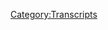 {{Transcript
    | title         = [[600: September 22, 2021]]
    | caption       = [https://knowledgefight.libsyn.com/600-september-22-2021 Listen to this episode on Libsyn]
    | episodeNumber = [[600: September 22, 2021|600]]
    | length        = 01:19:04
}}

{{MessageBox
    | header     = Warning: Bot Generated Content
    | text       = This transcript was automatically generated by transcription software and likely contains many mistakes and misattributions. Please check the audio for definitive quotes, attribution, and context.
    | image      = N3yvass4myg91.webp
    | imagewidth = 50px
    | id         = warning
}}

{{TranscriptBlock
    | name      = Unknown Speaker
    | timestamp = 00:00:00.000
    | text      = N-N-N-N-N-N-N-Knowledge Fight
}}

{{TranscriptBlock
    | name      = Unknown Speaker
    | timestamp = 00:00:12.960
    | text      = Dan and Jordan, I am sweating.
}}

{{TranscriptBlock
    | name      = Unknown Speaker
    | timestamp = 00:00:19.600
    | text      = Knowledgefight.com, it's time to pray.
}}

{{TranscriptBlock
    | name      = Unknown Speaker
    | timestamp = 00:00:21.399
    | text      = I have great respect for Knowledgefight.
}}

{{TranscriptBlock
    | name      = Unknown Speaker
    | timestamp = 00:00:25.199
    | text      = I'm sick of them posing as if they're the good guys, saying we are the bad guys.
}}

{{TranscriptBlock
    | name      = Unknown Speaker
    | timestamp = 00:00:29.359
    | text      = I love you.
}}

{{TranscriptBlock
    | name      = Unknown Speaker
    | timestamp = 00:00:30.359
    | text      = I love you.
}}

{{TranscriptBlock
    | name      = Unknown Speaker
    | timestamp = 00:00:31.359
    | text      = Now, with fight.
}}

{{TranscriptBlock
    | name      = Unknown Speaker
    | timestamp = 00:00:32.359
    | text      = Dan and Jordan.
}}

{{TranscriptBlock
    | name      = Unknown Speaker
    | timestamp = 00:00:33.359
    | text      = Knowledgefight.
}}

{{TranscriptBlock
    | name      = Unknown Speaker
    | timestamp = 00:00:34.359
    | text      = Littleir, Littleir, Littleir.
}}

{{TranscriptBlock
    | name      = Unknown Speaker
    | timestamp = 00:00:35.359
    | text      = Need, need money.
}}

{{TranscriptBlock
    | name      = Unknown Speaker
    | timestamp = 00:00:36.380
    | text      = Andy in Kansas.
}}

{{TranscriptBlock
    | name      = Unknown Speaker
    | timestamp = 00:00:39.380
    | text      = Andy in, Andy in.
}}

{{TranscriptBlock
    | name      = Unknown Speaker
    | timestamp = 00:00:41.659
    | text      = Stop it.
}}

{{TranscriptBlock
    | name      = Unknown Speaker
    | timestamp = 00:00:42.659
    | text      = Andy in, Andy in Kansas.
}}

{{TranscriptBlock
    | name      = Unknown Speaker
    | timestamp = 00:00:44.619
    | text      = Andy in, Andy in.
}}

{{TranscriptBlock
    | name      = Unknown Speaker
    | timestamp = 00:00:45.920
    | text      = It's time to pray.
}}

{{TranscriptBlock
    | name      = Unknown Speaker
    | timestamp = 00:00:47.079
    | text      = Andy in Kansas.
}}

{{TranscriptBlock
    | name      = Unknown Speaker
    | timestamp = 00:00:48.079
    | text      = You're on the air.
}}

{{TranscriptBlock
    | name      = Unknown Speaker
    | timestamp = 00:00:49.079
    | text      = Thanks for holding.
}}

{{TranscriptBlock
    | name      = Unknown Speaker
    | timestamp = 00:00:50.079
    | text      = Hello Alex.
}}

{{TranscriptBlock
    | name      = Unknown Speaker
    | timestamp = 00:00:51.079
    | text      = I'm a first form caller.
}}

{{TranscriptBlock
    | name      = Unknown Speaker
    | timestamp = 00:00:52.079
    | text      = I'm a huge fan.
}}

{{TranscriptBlock
    | name      = Unknown Speaker
    | timestamp = 00:00:53.079
    | text      = I love your room.
}}

{{TranscriptBlock
    | name      = Unknown Speaker
    | timestamp = 00:00:54.079
    | text      = Knowledgefight.com, Knowledgefight.com.
}}

{{TranscriptBlock
    | name      = Unknown Speaker
    | timestamp = 00:00:54.899
    | text      = knowledgefight.com. I love you. Hey everybody, welcome back to Knowledge Fight. I'm Dan. I'm Jordan. We're a couple dudes.
}}

{{TranscriptBlock
    | name      = Unknown Speaker
    | timestamp = 00:01:02.259
    | text      = I'd like to sit around and worship the author of Selene and talk a little bit about Alex Jones.
}}

{{TranscriptBlock
    | name      = Unknown Speaker
    | timestamp = 00:01:06.260
    | text      = Oh indeed we are. Dan. Jordan. Dan! Jordan. Quick question for ya. What's up? What's your bright spot?
}}

{{TranscriptBlock
    | name      = Unknown Speaker
    | timestamp = 00:01:11.140
    | text      = My bright spot today Jordan is it's episode 600. What? I've been here. I don't, I, I, I don't, we don't do anything special and we're not going to, but because it's episode 600 and we promised.
}}

{{TranscriptBlock
    | name      = Unknown Speaker
    | timestamp = 00:01:22.260
    | text      = We did promise. I have in front of me a chilled ice cold beach plum La Croix. In front of me as well. I was hoping we could get a good sound effect of your can opening.
}}

{{TranscriptBlock
    | name      = Unknown Speaker
    | timestamp = 00:01:32.500
    | text      = But then I just opened it and now I have disappointed everyone. I will, I will go first since I'm a La Croix boy. Listen, I'm not mad at the crew but you could have told me before. How is it?
}}

{{TranscriptBlock
    | name      = Unknown Speaker
    | timestamp = 00:01:44.019
    | text      = It's pretty good. It's pretty good? Yeah. Don't tell, no, no, no, no, no, no. Do not be, do not be nonplussed. Do not be. It's not, it's not as sharp as I expected it to be. Like sometimes the La Croix's are a little bit more fizzy than that.
}}

{{TranscriptBlock
    | name      = Unknown Speaker
    | timestamp = 00:01:59.780
    | text      = Yeah, you're right. That doesn't have that bite in the back of your throat that you like. And I think I kind of got thrown off by that a little bit. The flavor is good. The plum flavor is pretty nice.
}}

{{TranscriptBlock
    | name      = Unknown Speaker
    | timestamp = 00:02:08.900
    | text      = It does. It just stays in the front of your tongue. I'm not used to it. I don't know why this is a beach plum. I don't know what difference a plum versus a beach plum is. You know, I grew up in Hawaii and so like. Are there beach plums? Well, some of the time me and my parents, you know, we would go down to Sansusi beach and we would, you know, just break out those plums. It's just an everyday kind of thing. Nom nom nom. No, I know you, you sit at home. It's like one in the afternoon on a Saturday.
}}

{{TranscriptBlock
    | name      = Unknown Speaker
    | timestamp = 00:02:37.860
    | text      = You're not sure what to do. And you're like, I need a snack. So you go into the fridge, you get a plum, you take a bite and you're like, this is disgusting. But then you're like, wait, I know what to do. Go down to the lake. You drive 25 miles down to the beach. You take a bite. Boom. Delicious. I don't know what the association with beach and plum is. There may be something that I just don't know about, but no, it's not bad. I mean, what did you expect? Yeah, no, I mean, it tastes, it tastes about right. We had something that we teased and of course.
}}

{{TranscriptBlock
    | name      = Unknown Speaker
    | timestamp = 00:03:05.539
    | text      = What's the answer going to be? Yeah, it was fine. It was fine. It's a La Croix. Yeah. So what's your bright spot? My bright spot, Dan. I'm still, you know, so Netflix doing a live action Cowboy Bebop remake. Okay. Not sure about how much I'm interested in the live action Cowboy Bebop, considering it was perfect. However, I prefer Cowboy Rocksteady. Nice. Nicely done. Thanks. Cowboy Birth of the Cool Jazz.
}}

{{TranscriptBlock
    | name      = Unknown Speaker
    | timestamp = 00:03:35.460
    | text      = Um, uh, so, but Yoko Kanno, the composer for all of Cowboy Bebop and like so much of anime, she's, she's one of the most brilliant composers and pianist. She's incredible. And she's back on board for the new series. That can go a long way. Yeah. And they just released the, the opening and Cowboy Bebop has maybe one of the most iconic opening credits sequences ever with, with Tank.
}}

{{TranscriptBlock
    | name      = Unknown Speaker
    | timestamp = 00:04:05.219
    | text      = Yoko Kanno's, uh, one of Yoko Kanno's greatest achievements. And they, they put out the live action one and it's so amazing. It's amazing. It's the same exact shit. It's the same shit, but it's amazing. Well, this is, this sounds like it, it may, it may live up to whatever your hype is. Her music will for sure. Yeah. The show might suck, but her music is incredible. That music stuff does like, it does end up adding so much like David Wise being back for the Donkey Kong Tropical Freeze.
}}

{{TranscriptBlock
    | name      = Unknown Speaker
    | timestamp = 00:04:34.180
    | text      = Yeah. Yeah. Like it adds so much to the, uh, the ambiance. Yeah. Yeah. It's, uh, it's like another character and then I can see how her music would be the same. Oh, totally. It's, it's like, uh, she's, she's on the level of like Nobuo Uematsu with the Final Fantasy, uh, soundtracks. Like he's legendary composer level of like, okay, yeah, you're the, you're the king, man. You know, that kind of level. Well, I hope, uh, I hope, I hope you enjoy it. I'm, I'm super excited. That's great. Yeah. So Jordan, today, uh, episode 600.
}}

{{TranscriptBlock
    | name      = Unknown Speaker
    | timestamp = 00:05:03.779
    | text      = We'll do 700 in a couple months. We were going to do something different, but we're not. We're just going to talk about September 22nd, 2021. I saw that coming a mile away this time. I felt it in the air. Yeah. So we're going to talk about that. That was Wednesday. Okay. Uh, pretty, pretty on, uh, pretty irresistible headline for his live show. And we'll get into that here in a second. But first let's say hello to some new wonks. That's a great idea.
}}

{{TranscriptBlock
    | name      = Unknown Speaker
    | timestamp = 00:05:32.899
    | text      = So first two CTU teachers on Clark street. Thank you. So much. You're now a policy wonk.
}}

{{TranscriptBlock
    | name      = Unknown Speaker
    | timestamp = 00:05:36.819
    | text      = I'm a policy wonk. Thank you very much. Thank you. Next, go home and tell your discord. You're
}}

{{TranscriptBlock
    | name      = Unknown Speaker
    | timestamp = 00:05:40.899
    | text      = brilliant. Thank you so much. You're now a policy wonk. I'm a policy wonk. Thank you very much. Next,
}}

{{TranscriptBlock
    | name      = Unknown Speaker
    | timestamp = 00:05:45.459
    | text      = Andrea. Thank you so much. You're now a policy wonk. I'm a policy warm. Thanks, Andrea. Next,
}}

{{TranscriptBlock
    | name      = Unknown Speaker
    | timestamp = 00:05:50.339
    | text      = Elderly Pepper. Thank you so much. You are now a policy wonk. I'm a policy wonk. Thank you very
}}

{{TranscriptBlock
    | name      = Unknown Speaker
    | timestamp = 00:05:54.339
    | text      = much. Elderly pepper. Actually a sentient rainbow. Trout. Thank you so much. You're now a policy
}}

{{TranscriptBlock
    | name      = Unknown Speaker
    | timestamp = 00:05:59.220
    | text      = wonk i'm a policy wonk thank you very much and we got a technocrat to say hello to uh so what is
}}

{{TranscriptBlock
    | name      = Unknown Speaker
    | timestamp = 00:06:05.699
    | text      = up out there did dan ever make that lasagna you're now a technocrat i'm a policy wonk crikey mate
}}

{{TranscriptBlock
    | name      = Unknown Speaker
    | timestamp = 00:06:11.620
    | text      = that's fantastic have yourself a brew how's your 401k doing bro all right we gotta go full tilt
}}

{{TranscriptBlock
    | name      = Unknown Speaker
    | timestamp = 00:06:16.660
    | text      = boogie on this watson all right let's just get down to business we ain't making that money off
}}

{{TranscriptBlock
    | name      = Unknown Speaker
    | timestamp = 00:06:20.500
    | text      = that heroin why you pimps so good my neck is freakishly large i declare info war on you look
}}

{{TranscriptBlock
    | name      = Unknown Speaker
    | timestamp = 00:06:28.019
    | text      = here's the deal you can't start a sentence with look we've already described this a million times
}}

{{TranscriptBlock
    | name      = Unknown Speaker
    | timestamp = 00:06:36.980
    | text      = look implies look comma asshole look and here's the deal are both ways of me saying i did not make
}}

{{TranscriptBlock
    | name      = Unknown Speaker
    | timestamp = 00:06:43.379
    | text      = that no you absolutely did not make that lasagna you know what's nuts i have the pan sure i got
}}

{{TranscriptBlock
    | name      = Unknown Speaker
    | timestamp = 00:06:49.540
    | text      = the single serving lasagna pan it's all there i had i bought the ingredients multiple times
}}

{{TranscriptBlock
    | name      = Unknown Speaker
    | timestamp = 00:06:54.740
    | text      = just and i just never did it
}}

{{TranscriptBlock
    | name      = Unknown Speaker
    | timestamp = 00:07:00.819
    | text      = it's tough it's tough to make a lasagna for one it's embarrassing a little bit i know i think
}}

{{TranscriptBlock
    | name      = Unknown Speaker
    | timestamp = 00:07:06.259
    | text      = eating a lasagna by yourself might be more embarrassing than not making a lasagna i would
}}

{{TranscriptBlock
    | name      = Unknown Speaker
    | timestamp = 00:07:11.300
    | text      = feel accomplished by doing it sure perhaps but yeah it struck me as a little bit sad
}}

{{TranscriptBlock
    | name      = Unknown Speaker
    | timestamp = 00:07:17.139
    | text      = um i don't know if that's why i didn't do it it could just be lazy sure no that's entirely
}}

{{TranscriptBlock
    | name      = Unknown Speaker
    | timestamp = 00:07:21.060
    | text      = possible uh but yeah one of these days episode 600 to make this promise
}}

{{TranscriptBlock
    | name      = Unknown Speaker
    | timestamp = 00:07:27.379
    | text      = by episode 700 as god is my witness everyone knows dude that 600 is not really that special
}}

{{TranscriptBlock
    | name      = Unknown Speaker
    | timestamp = 00:07:33.620
    | text      = of a number uh we we're looking forward to 666 yeah so obviously that's what we're looking
}}

{{TranscriptBlock
    | name      = Unknown Speaker
    | timestamp = 00:07:37.860
    | text      = that's what we'll we'll be uh we'll be recording out of somewhere special hopefully we'll be doing
}}

{{TranscriptBlock
    | name      = Unknown Speaker
    | timestamp = 00:07:42.819
    | text      = silly voices the whole time we will reveal our two voices episode 666 taking place in the courts of
}}

{{TranscriptBlock
    | name      = Unknown Speaker
    | timestamp = 00:07:51.540
    | text      = heaven perhaps i hope so so jordan we start today's show and this is big this is real big it's real
}}

{{TranscriptBlock
    | name      = Unknown Speaker
    | timestamp = 00:07:58.259
    | text      = big i mean right out of the gate you know it's wolfgang how big this is not fucking around today
}}

{{TranscriptBlock
    | name      = Unknown Speaker
    | timestamp = 00:08:04.339
    | text      = this is like uh-oh the world is standing still okay mark your calendars as the day the world
}}

{{TranscriptBlock
    | name      = Unknown Speaker
    | timestamp = 00:08:13.620
    | text      = stood still this broke yesterday afternoon and i normally have my nose the rhinestone on news and
}}

{{TranscriptBlock
    | name      = Unknown Speaker
    | timestamp = 00:08:20.579
    | text      = information but i took care of a lot of technical business end things around here and infrastructure
}}

{{TranscriptBlock
    | name      = Unknown Speaker
    | timestamp = 00:08:26.740
    | text      = to keep this operation afloat and so i did not know about it until late last night and then i
}}

{{TranscriptBlock
    | name      = Unknown Speaker
    | timestamp = 00:08:32.019
    | text      = couldn't sleep all night and i did approximately five hours of research on this and sure i can tell
}}

{{TranscriptBlock
    | name      = Unknown Speaker
    | timestamp = 00:08:38.419
    | text      = you unequivocally this story is 10 times bigger than anything else you've ever reported 10 times
}}

{{TranscriptBlock
    | name      = Unknown Speaker
    | timestamp = 00:08:46.019
    | text      = bigger quantifiably 10 times bigger than anything else alex has ever reported you know i think my
}}

{{TranscriptBlock
    | name      = Unknown Speaker
    | timestamp = 00:08:52.580
    | text      = favorite part of this show from my position you have no idea what this is i have no idea what this
}}

{{TranscriptBlock
    | name      = Unknown Speaker
    | timestamp = 00:08:57.379
    | text      = is but i love remembering that this is in the past yes so when he says this put this in the day
}}

{{TranscriptBlock
    | name      = Unknown Speaker
    | timestamp = 00:09:06.340
    | text      = the earth stood still i'm like so this was last week because i do not remember the day the earth
}}

{{TranscriptBlock
    | name      = Unknown Speaker
    | timestamp = 00:09:11.539
    | text      = stood still at all yeah i was a little bit confused i was jogging my memory i was like
}}

{{TranscriptBlock
    | name      = Unknown Speaker
    | timestamp = 00:09:17.940
    | text      = wednesday what happened wednesday it felt like another wednesday to me yeah huh everyone stood
}}

{{TranscriptBlock
    | name      = Unknown Speaker
    | timestamp = 00:09:27.299
    | text      = still everyone stood still i mean i i didn't go out much now jordan yeah this is not just
}}

{{TranscriptBlock
    | name      = Unknown Speaker
    | timestamp = 00:09:32.659
    | text      = 10 times bigger than any news that alex has ever broken in his life okay it's bigger than other
}}

{{TranscriptBlock
    | name      = Unknown Speaker
    | timestamp = 00:09:38.179
    | text      = monumental pieces of history oh shit this is bigger than dropping atomic bombs on harishima
}}

{{TranscriptBlock
    | name      = Unknown Speaker
    | timestamp = 00:09:44.340
    | text      = and nagasaki i remember those bigger than the cold war remember that one this is bigger than
}}

{{TranscriptBlock
    | name      = Unknown Speaker
    | timestamp = 00:09:51.940
    | text      = world war ii oh that one's easy to remember this is the biggest thing from the first one though
}}

{{TranscriptBlock
    | name      = Unknown Speaker
    | timestamp = 00:09:57.700
    | text      = in modern world history and you can argue if they succeed it is the biggest thing in history
}}

{{TranscriptBlock
    | name      = Unknown Speaker
    | timestamp = 00:10:05.460
    | text      = other than jesus christ nice save nice save oh man what if it got back to jesus that he didn't
}}

{{TranscriptBlock
    | name      = Unknown Speaker
    | timestamp = 00:10:14.259
    | text      = add that in the end oh god he'd be furious i was so impressed by that save because immediately when
}}

{{TranscriptBlock
    | name      = Unknown Speaker
    | timestamp = 00:10:21.460
    | text      = i was listening to him like what about jesus and then he's like other than jesus nice hey look if
}}

{{TranscriptBlock
    | name      = Unknown Speaker
    | timestamp = 00:10:26.820
    | text      = there's anyone who would be impressed by that save it would be jesus himself oh yeah yeah let
}}

{{TranscriptBlock
    | name      = Unknown Speaker
    | timestamp = 00:10:31.700
    | text      = me jesus saves yeah exactly so you're probably curious what this news is and i i am yeah well
}}

{{TranscriptBlock
    | name      = Unknown Speaker
    | timestamp = 00:10:40.019
    | text      = alex doesn't wait too long to get to the bombshells when i saw this yesterday i was going to bed early
}}

{{TranscriptBlock
    | name      = Unknown Speaker
    | timestamp = 00:10:45.779
    | text      = i was tired i'd only gotten five hours sleep getting back from dc waking up you know going to
}}

{{TranscriptBlock
    | name      = Unknown Speaker
    | timestamp = 00:10:50.340
    | text      = bed at one in the morning getting up at six in the morning real quick he went to dc to go be on
}}

{{TranscriptBlock
    | name      = Unknown Speaker
    | timestamp = 00:10:55.299
    | text      = tim pool's podcast what a great guy and i was energized like electricity shot into me the london
}}

{{TranscriptBlock
    | name      = Unknown Speaker
    | timestamp = 00:11:02.899
    | text      = telegraph and i didn't just believe the telegraph i already knew all the backstory but that darpa
}}

{{TranscriptBlock
    | name      = Unknown Speaker
    | timestamp = 00:11:08.659
    | text      = released documents darpa released documents that fauci and peter dazzick
}}

{{TranscriptBlock
    | name      = Unknown Speaker
    | timestamp = 00:11:19.620
    | text      = fauci and peter dazzick approached them okay three years ago all right and said we want
}}

{{TranscriptBlock
    | name      = Unknown Speaker
    | timestamp = 00:11:31.299
    | text      = to release a chimeric coronavirus that's described as covet 19 purposely on to the people in china
}}

{{TranscriptBlock
    | name      = Unknown Speaker
    | timestamp = 00:11:42.100
    | text      = whoa whoa honestly yeah if that were true that would make the earth stand still right like there's
}}

{{TranscriptBlock
    | name      = Unknown Speaker
    | timestamp = 00:11:51.220
    | text      = no way other than to say that that is definitely a bioweapon if that's true i mean sure i don't
}}

{{TranscriptBlock
    | name      = Unknown Speaker
    | timestamp = 00:11:58.740
    | text      = think it's true though i don't know if the world would stand still i mean that was the movie where
}}

{{TranscriptBlock
    | name      = Unknown Speaker
    | timestamp = 00:12:02.419
    | text      = there's aliens right sure sure that's true that's true i think that would make the earth stand still
}}

{{TranscriptBlock
    | name      = Unknown Speaker
    | timestamp = 00:12:07.059
    | text      = stand still more than this probably so here's the situation here's what alex is misreporting
}}

{{TranscriptBlock
    | name      = Unknown Speaker
    | timestamp = 00:12:13.059
    | text      = darpa didn't release any documents but an alleged document was released by an internet-based
}}

{{TranscriptBlock
    | name      = Unknown Speaker
    | timestamp = 00:12:17.940
    | text      = investigative group called drastic which stands for decentralized radical autonomous search team
}}

{{TranscriptBlock
    | name      = Unknown Speaker
    | timestamp = 00:12:22.980
    | text      = investigating covet 19 rename document has only been confirmed by an anonymous former trump
}}

{{TranscriptBlock
    | name      = Unknown Speaker
    | timestamp = 00:12:29.620
    | text      = official so there's still kind of like a little bit of confusion surrounding it
}}

{{TranscriptBlock
    | name      = Unknown Speaker
    | timestamp = 00:12:34.340
    | text      = uh and drastic has claimed that they got the documents from an anonymous source so it's really
}}

{{TranscriptBlock
    | name      = Unknown Speaker
    | timestamp = 00:12:38.820
    | text      = difficult for me to assess a lot of this but even assuming let's we can just assume that it's real
}}

{{TranscriptBlock
    | name      = Unknown Speaker
    | timestamp = 00:12:43.620
    | text      = sure for the sake of yeah yeah argument and what it is is it's a grant proposal that's said to have
}}

{{TranscriptBlock
    | name      = Unknown Speaker
    | timestamp = 00:12:48.580
    | text      = been made by peter dasik through the eco health alliance for a project called project diffuse
}}

{{TranscriptBlock
    | name      = Unknown Speaker
    | timestamp = 00:12:54.259
    | text      = this is some interesting stuff and it falls into pretty much similar territory as the last
}}

{{TranscriptBlock
    | name      = Unknown Speaker
    | timestamp = 00:12:58.100
    | text      = documents that we discussed uh but it's not a smoking gun in the way that alex is reporting it
}}

{{TranscriptBlock
    | name      = Unknown Speaker
    | timestamp = 00:13:02.980
    | text      = if you wanted to get a little bit out there with it you could use this to argue that the lab leak
}}

{{TranscriptBlock
    | name      = Unknown Speaker
    | timestamp = 00:13:07.139
    | text      = hypothesis is slightly more likely than it appeared to be before sure uh but what alex is doing is
}}

{{TranscriptBlock
    | name      = Unknown Speaker
    | timestamp = 00:13:13.059
    | text      = misreporting uh in a in a drastic scale yeah also this is alleged to be a grant proposal that was
}}

{{TranscriptBlock
    | name      = Unknown Speaker
    | timestamp = 00:13:18.980
    | text      = rejected so unless that there's some kind of evidence that it was accepted by someone other
}}

{{TranscriptBlock
    | name      = Unknown Speaker
    | timestamp = 00:13:23.299
    | text      = than darpa i don't know what this illustrates doesn't show anything yeah so that means that
}}

{{TranscriptBlock
    | name      = Unknown Speaker
    | timestamp = 00:13:30.659
    | text      = alex is in a type of movie you know the one where the person goes and they've got this proposal and
}}

{{TranscriptBlock
    | name      = Unknown Speaker
    | timestamp = 00:13:35.379
    | text      = they give it to the government they're like hahaha you'll never do that and he walks out and he's
}}

{{TranscriptBlock
    | name      = Unknown Speaker
    | timestamp = 00:13:39.139
    | text      = all sad and then some random rich guy just walks up and he's like you've got just the ideas we've
}}

{{TranscriptBlock
    | name      = Unknown Speaker
    | timestamp = 00:13:44.580
    | text      = been looking for a young man yeah yeah yeah yeah i i even looked at the article right up on info
}}

{{TranscriptBlock
    | name      = Unknown Speaker
    | timestamp = 00:13:50.820
    | text      = wars and it was like they just quoted somebody as being like yeah they probably just did it anyway
}}

{{TranscriptBlock
    | name      = Unknown Speaker
    | timestamp = 00:13:55.059
    | text      = even though the thing was rejected well that's how it works he proved that that's how it works
}}

{{TranscriptBlock
    | name      = Unknown Speaker
    | timestamp = 00:14:01.379
    | text      = i don't know if you can just speculate these things i think what's wild about this is somehow
}}

{{TranscriptBlock
    | name      = Unknown Speaker
    | timestamp = 00:14:07.539
    | text      = these these types of things keep coming out and they're being used to smear the people who it
}}

{{TranscriptBlock
    | name      = Unknown Speaker
    | timestamp = 00:14:12.820
    | text      = seems like if you look at these things saw the world as it was like three years ago and were like
}}

{{TranscriptBlock
    | name      = Unknown Speaker
    | timestamp = 00:14:19.700
    | text      = you know china's regions where there are a lot of bats cause a lot of viruses maybe we should keep
}}

{{TranscriptBlock
    | name      = Unknown Speaker
    | timestamp = 00:14:24.659
    | text      = an eye on that like that's it's it could not be more like these people were like hey we've
}}

{{TranscriptBlock
    | name      = Unknown Speaker
    | timestamp = 00:14:29.620
    | text      = correctly identified a problem and then we saw what happens when we don't listen to them how is
}}

{{TranscriptBlock
    | name      = Unknown Speaker
    | timestamp = 00:14:34.659
    | text      = this not evidence that these are the absolute people we should be listening to there are various
}}

{{TranscriptBlock
    | name      = Unknown Speaker
    | timestamp = 00:14:39.460
    | text      = parts of the world and china is such a huge country that it also uh it has you know has a
}}

{{TranscriptBlock
    | name      = Unknown Speaker
    | timestamp = 00:14:46.340
    | text      = lot of those places sure where there are um russia's the same too there are there are animal
}}

{{TranscriptBlock
    | name      = Unknown Speaker
    | timestamp = 00:14:52.820
    | text      = populations that aren't used to interact interacting with humans we're not supposed to be there and as
}}

{{TranscriptBlock
    | name      = Unknown Speaker
    | timestamp = 00:14:57.539
    | text      = time and the climate is changing patterns of interaction are changing and monitoring
}}

{{TranscriptBlock
    | name      = Unknown Speaker
    | timestamp = 00:15:04.740
    | text      = what we should be worried about from those novel interactions is definitely something that is good
}}

{{TranscriptBlock
    | name      = Unknown Speaker
    | timestamp = 00:15:10.500
    | text      = that people were researching yeah i'm not exactly sure um you know what to what to draw from this
}}

{{TranscriptBlock
    | name      = Unknown Speaker
    | timestamp = 00:15:16.659
    | text      = but i don't think this is nearly uh as evil as alex is suggesting and a lot of the details he's
}}

{{TranscriptBlock
    | name      = Unknown Speaker
    | timestamp = 00:15:21.700
    | text      = coming up with are just not why i i'm confused as to why they called it covet 19 in their proposal
}}

{{TranscriptBlock
    | name      = Unknown Speaker
    | timestamp = 00:15:29.940
    | text      = in 2018 that would have been a really weird thing for them to do that would have been yeah sketchy
}}

{{TranscriptBlock
    | name      = Unknown Speaker
    | timestamp = 00:15:34.500
    | text      = yeah um so even darpa like you know like they're evil right but they thought this was too evil
}}

{{TranscriptBlock
    | name      = Unknown Speaker
    | timestamp = 00:15:40.659
    | text      = they shipped it to china they developed it there further and then they brought grants to darpa
}}

{{TranscriptBlock
    | name      = Unknown Speaker
    | timestamp = 00:15:46.259
    | text      = saying we want to create nanotech that delivers viruses through spike proteins that will go
}}

{{TranscriptBlock
    | name      = Unknown Speaker
    | timestamp = 00:15:52.659
    | text      = through human skin so we can spray it on people they're talking about a bioweapon and darpa said
}}

{{TranscriptBlock
    | name      = Unknown Speaker
    | timestamp = 00:16:00.419
    | text      = this will endanger the humans of earth we will not do this do you understand this this will endanger
}}

{{TranscriptBlock
    | name      = Unknown Speaker
    | timestamp = 00:16:09.860
    | text      = the humans of earth according to alex like darpa has been on this like they did harp they're
}}

{{TranscriptBlock
    | name      = Unknown Speaker
    | timestamp = 00:16:17.860
    | text      = creating 5g to fry everybody but yeah oh no oh this is a step too far sir this is this is
}}

{{TranscriptBlock
    | name      = Unknown Speaker
    | timestamp = 00:16:25.460
    | text      = indecent i have a little dignity man yeah i i i don't know how alex keeps his villains straight
}}

{{TranscriptBlock
    | name      = Unknown Speaker
    | timestamp = 00:16:34.100
    | text      = yeah i know like i've always thought of such such uh like they're out of line they're villains
}}

{{TranscriptBlock
    | name      = Unknown Speaker
    | timestamp = 00:16:42.019
    | text      = they need to have a meeting they they do everybody's everybody's not sure of what their
}}

{{TranscriptBlock
    | name      = Unknown Speaker
    | timestamp = 00:16:46.659
    | text      = jobs are that's the thing that got that gets me is like if you sat all of his villains down and
}}

{{TranscriptBlock
    | name      = Unknown Speaker
    | timestamp = 00:16:51.700
    | text      = just like clearly delineated responsibilities yeah like if you were say the devil right you could
}}

{{TranscriptBlock
    | name      = Unknown Speaker
    | timestamp = 00:16:59.139
    | text      = crush it right you got a lot of all stars working for you and i i would guess that since darpa has
}}

{{TranscriptBlock
    | name      = Unknown Speaker
    | timestamp = 00:17:04.900
    | text      = been on these plans to you know cull the population and what have you for all these
}}

{{TranscriptBlock
    | name      = Unknown Speaker
    | timestamp = 00:17:09.619
    | text      = they have to be working with the devil right yeah so why is this too evil for them this is
}}

{{TranscriptBlock
    | name      = Unknown Speaker
    | timestamp = 00:17:15.619
    | text      = what's the line between evil and two evil i don't know it endangers the humans of earth
}}

{{TranscriptBlock
    | name      = Unknown Speaker
    | timestamp = 00:17:22.019
    | text      = i've always thought the true evil of darpa was that they're more concerned with coulda not shoulda
}}

{{TranscriptBlock
    | name      = Unknown Speaker
    | timestamp = 00:17:27.299
    | text      = so this seems weird that they would say no this seems like a huge coulda situation where they're
}}

{{TranscriptBlock
    | name      = Unknown Speaker
    | timestamp = 00:17:32.740
    | text      = like maybe we could do that that sounds fun so alex is he's saying that this is a nano virus
}}

{{TranscriptBlock
    | name      = Unknown Speaker
    | timestamp = 00:17:38.500
    | text      = right nanotech in a virus or something now you know who else is talking about that uh general
}}

{{TranscriptBlock
    | name      = Unknown Speaker
    | timestamp = 00:17:44.180
    | text      = flint oh well actually he hasn't actually said that publicly but like alex has heard second
}}

{{TranscriptBlock
    | name      = Unknown Speaker
    | timestamp = 00:17:49.380
    | text      = hand from somebody that's clint's talking about this he might as well and what did general flint
}}

{{TranscriptBlock
    | name      = Unknown Speaker
    | timestamp = 00:17:53.940
    | text      = say well he hadn't said it publicly but he said it to quite a few folks and i agree with his sources
}}

{{TranscriptBlock
    | name      = Unknown Speaker
    | timestamp = 00:18:00.819
    | text      = and i've checked he said a month ago this is a synthetic nanovirus and i want him on the show
}}

{{TranscriptBlock
    | name      = Unknown Speaker
    | timestamp = 00:18:08.420
    | text      = or i want him out there who told him that because that's what this is a synthetic nanovirus that
}}

{{TranscriptBlock
    | name      = Unknown Speaker
    | timestamp = 00:18:12.660
    | text      = goes through the damn skin and that's what flint told medical doctors that have told me including
}}

{{TranscriptBlock
    | name      = Unknown Speaker
    | timestamp = 00:18:16.500
    | text      = one of my treating physicians this very high level i'll leave it at that okay wait how does
}}

{{TranscriptBlock
    | name      = Unknown Speaker
    | timestamp = 00:18:21.940
    | text      = flint know i don't know was he in on it maybe this has changed too this is not what it was before not
}}

{{TranscriptBlock
    | name      = Unknown Speaker
    | timestamp = 00:18:32.099
    | text      = fair no it's a completely different story so i just like the idea of alex being like you know
}}

{{TranscriptBlock
    | name      = Unknown Speaker
    | timestamp = 00:18:37.299
    | text      = who else is saying this flint well not publicly but somebody i know sure somebody i know right
}}

{{TranscriptBlock
    | name      = Unknown Speaker
    | timestamp = 00:18:44.099
    | text      = said that he told medical doctors very excited yeah about this now it's rare that some of our
}}

{{TranscriptBlock
    | name      = Unknown Speaker
    | timestamp = 00:18:52.819
    | text      = media worlds intersect but right before this episode on the majority report with sam cedar
}}

{{TranscriptBlock
    | name      = Unknown Speaker
    | timestamp = 00:19:01.700
    | text      = they had done a segment about sam harris sam harris had a podcast yes where he was asked
}}

{{TranscriptBlock
    | name      = Unknown Speaker
    | timestamp = 00:19:07.700
    | text      = whether or not he would talk to bret weinstein about covid and ivermectin and all this and he
}}

{{TranscriptBlock
    | name      = Unknown Speaker
    | timestamp = 00:19:12.980
    | text      = said uh no yeah and he gave an explanation for it and part of the explanation was i also wouldn't
}}

{{TranscriptBlock
    | name      = Unknown Speaker
    | timestamp = 00:19:18.660
    | text      = i wouldn't do an interview with him in the same way i wouldn't do an interview with a 911 truther
}}

{{TranscriptBlock
    | name      = Unknown Speaker
    | timestamp = 00:19:23.700
    | text      = like alex jones right so alex jones's name is in the title of that video doesn't like it and now
}}

{{TranscriptBlock
    | name      = Unknown Speaker
    | timestamp = 00:19:29.220
    | text      = he's pretty pissed oh no so i i mean you have to understand something they can't even respond to
}}

{{TranscriptBlock
    | name      = Unknown Speaker
    | timestamp = 00:19:34.339
    | text      = this you know how the liberal media is responding mainstream news the late night comics all their
}}

{{TranscriptBlock
    | name      = Unknown Speaker
    | timestamp = 00:19:37.940
    | text      = minions that are paid off by big pharma on record uh that are on youtube they get force fed everybody
}}

{{TranscriptBlock
    | name      = Unknown Speaker
    | timestamp = 00:19:43.779
    | text      = i wouldn't check them i want to play clips later they go you know you've heard the fake news about
}}

{{TranscriptBlock
    | name      = Unknown Speaker
    | timestamp = 00:19:47.539
    | text      = resigning fda scientist you've heard the news about them voting against the booster shots
}}

{{TranscriptBlock
    | name      = Unknown Speaker
    | timestamp = 00:19:52.819
    | text      = it's just not true it's fake and we're not going to debate those fake scientists that joe rogan
}}

{{TranscriptBlock
    | name      = Unknown Speaker
    | timestamp = 00:19:58.099
    | text      = interviews that's word for word i'll play it later next hour and of course they did resign the two
}}

{{TranscriptBlock
    | name      = Unknown Speaker
    | timestamp = 00:20:04.180
    | text      = head scientists and they did vote 16 to 2 against the booster shots and said this is a failing drug
}}

{{TranscriptBlock
    | name      = Unknown Speaker
    | timestamp = 00:20:08.819
    | text      = and to discredit vaccines for generations that all happened okay but they sit there
}}

{{TranscriptBlock
    | name      = Unknown Speaker
    | timestamp = 00:20:15.539
    | text      = here's one of the groups you know who these people are i just see them force fed the feeds
}}

{{TranscriptBlock
    | name      = Unknown Speaker
    | timestamp = 00:20:19.220
    | text      = uh this is uh sam harris crashes bret weinstein with alex jones comparisons the majority report
}}

{{TranscriptBlock
    | name      = Unknown Speaker
    | timestamp = 00:20:27.059
    | text      = and you see this crap and they just go you know it's not true nobody resigned it's all lies of
}}

{{TranscriptBlock
    | name      = Unknown Speaker
    | timestamp = 00:20:34.259
    | text      = alex jones and it's weird to have them try to discredit you say your fake news and then use
}}

{{TranscriptBlock
    | name      = Unknown Speaker
    | timestamp = 00:20:40.180
    | text      = your name to go oh alex jones says they resigned it's not true what so that's that's not at all
}}

{{TranscriptBlock
    | name      = Unknown Speaker
    | timestamp = 00:20:45.619
    | text      = that's that's muddled yeah i don't think i think he's i think he's muddied the waters on that a
}}

{{TranscriptBlock
    | name      = Unknown Speaker
    | timestamp = 00:20:50.259
    | text      = little bit and it's really sad to see the uh intellectual dark web breaking up like this yeah
}}

{{TranscriptBlock
    | name      = Unknown Speaker
    | timestamp = 00:20:55.140
    | text      = like they were they were they were such good friends and they were all so they had these
}}

{{TranscriptBlock
    | name      = Unknown Speaker
    | timestamp = 00:20:58.500
    | text      = dangerous ideas that yeah they were on the edge they i guess some of these ideas got too dangerous
}}

{{TranscriptBlock
    | name      = Unknown Speaker
    | timestamp = 00:21:03.859
    | text      = way too dangerous yeah yeah so um yeah like i said he's just uh sam harris is explaining
}}

{{TranscriptBlock
    | name      = Unknown Speaker
    | timestamp = 00:21:10.019
    | text      = uh on a podcast that sam uh sam cedar and emma veigland are discussing uh how he's not going to
}}

{{TranscriptBlock
    | name      = Unknown Speaker
    | timestamp = 00:21:17.539
    | text      = talk to uh bret weinstein now that he has a book out sure like he's gonna go on this book tour and
}}

{{TranscriptBlock
    | name      = Unknown Speaker
    | timestamp = 00:21:22.819
    | text      = he's not going to interview him about this absolutely because of the irresponsibility of
}}

{{TranscriptBlock
    | name      = Unknown Speaker
    | timestamp = 00:21:27.059
    | text      = engaging with some of these ideas so i would explain further what alex is misrepresenting
}}

{{TranscriptBlock
    | name      = Unknown Speaker
    | timestamp = 00:21:32.420
    | text      = about the sam harris clip but i'm just going to play a little clip from from that you'll be able
}}

{{TranscriptBlock
    | name      = Unknown Speaker
    | timestamp = 00:21:36.500
    | text      = to see very clearly okay the reason why there's such an asymmetry here is that it is just
}}

{{TranscriptBlock
    | name      = Unknown Speaker
    | timestamp = 00:21:41.299
    | text      = impossible to debunk most things in real time and even if the point being made is in fact spurious
}}

{{TranscriptBlock
    | name      = Unknown Speaker
    | timestamp = 00:21:51.539
    | text      = it won't seem spurious to 99 of an audience right so the person on the conspiracy theory side of
}}

{{TranscriptBlock
    | name      = Unknown Speaker
    | timestamp = 00:21:59.619
    | text      = things can say well what about the 14 cdc officials who resigned last week and wouldn't
}}

{{TranscriptBlock
    | name      = Unknown Speaker
    | timestamp = 00:22:06.420
    | text      = give reasons when asked what do you make of that right now there's probably nothing to be made of
}}

{{TranscriptBlock
    | name      = Unknown Speaker
    | timestamp = 00:22:12.980
    | text      = that right i didn't even hear about it and the truth is i just made that up but when delivered
}}

{{TranscriptBlock
    | name      = Unknown Speaker
    | timestamp = 00:22:18.579
    | text      = in the context of a quote debate about these things with someone who whose whole angle is
}}

{{TranscriptBlock
    | name      = Unknown Speaker
    | timestamp = 00:22:25.380
    | text      = there's conspiracy everywhere it can seem like oh you didn't know about that well that's clearly a
}}

{{TranscriptBlock
    | name      = Unknown Speaker
    | timestamp = 00:22:31.299
    | text      = problem you should look into that what about the paper that just came out of micronesia that showed
}}

{{TranscriptBlock
    | name      = Unknown Speaker
    | timestamp = 00:22:36.819
    | text      = ivermectin was 100 effective i didn't see that paper out of micronesia oh you didn't well okay
}}

{{TranscriptBlock
    | name      = Unknown Speaker
    | timestamp = 00:22:44.740
    | text      = oh you didn't well okay you should really do your homework so these are examples that he's using
}}

{{TranscriptBlock
    | name      = Unknown Speaker
    | timestamp = 00:22:50.180
    | text      = out of whole cloth of things that people might throw at you because the another part of the uh
}}

{{TranscriptBlock
    | name      = Unknown Speaker
    | timestamp = 00:22:55.619
    | text      = clip of sam harris is he's talking about it's so much easier to just make a mess than to clean it
}}

{{TranscriptBlock
    | name      = Unknown Speaker
    | timestamp = 00:23:01.140
    | text      = up yeah and you have a disadvantage if you're somebody who's trying to clean up a mess as
}}

{{TranscriptBlock
    | name      = Unknown Speaker
    | timestamp = 00:23:06.339
    | text      = opposed to the person who's throwing things around yeah um and i i think it makes total sense he's
}}

{{TranscriptBlock
    | name      = Unknown Speaker
    | timestamp = 00:23:11.460
    | text      = not saying that nobody uh resigned from anything like that was a story that did happen right but
}}

{{TranscriptBlock
    | name      = Unknown Speaker
    | timestamp = 00:23:17.859
    | text      = he's making up a version of it and you can't fact check that on the on the fly right i think it's a
}}

{{TranscriptBlock
    | name      = Unknown Speaker
    | timestamp = 00:23:23.779
    | text      = very fine point and absolutely a reason why it's kind of counterproductive to to engage with shit
}}

{{TranscriptBlock
    | name      = Unknown Speaker
    | timestamp = 00:23:29.700
    | text      = heads yeah he's pretty like alex yeah and granted i don't uh i'm not a huge sam harris fan but i do
}}

{{TranscriptBlock
    | name      = Unknown Speaker
    | timestamp = 00:23:35.140
    | text      = think that point is fine yeah it's a good point yeah so anyway alex is mad about this i think i
}}

{{TranscriptBlock
    | name      = Unknown Speaker
    | timestamp = 00:23:40.579
    | text      = think we've made that point at nauseum yeah yeah and it's why i would never really want to talk
}}

{{TranscriptBlock
    | name      = Unknown Speaker
    | timestamp = 00:23:46.819
    | text      = to any of these shit yeah absolutely not fuck these guys um but look i i know that when we
}}

{{TranscriptBlock
    | name      = Unknown Speaker
    | timestamp = 00:23:53.220
    | text      = were going back in time like maybe in 2009 i think alex was imploring his audience to stop traffic
}}

{{TranscriptBlock
    | name      = Unknown Speaker
    | timestamp = 00:23:59.859
    | text      = yeah absolutely run out into traffic roll your windows down yelling for wars scream into the car
}}

{{TranscriptBlock
    | name      = Unknown Speaker
    | timestamp = 00:24:05.619
    | text      = next to you i believe he also then went on a rant about what kind of cars he likes he does like some
}}

{{TranscriptBlock
    | name      = Unknown Speaker
    | timestamp = 00:24:11.700
    | text      = american muscle yes um we're in similar territory now we gotta we gotta stop traffic all right
}}

{{TranscriptBlock
    | name      = Unknown Speaker
    | timestamp = 00:24:17.460
    | text      = i'm asking every listener who's watching this live on september 22nd on this wednesday broadcast
}}

{{TranscriptBlock
    | name      = Unknown Speaker
    | timestamp = 00:24:24.019
    | text      = at 11 20 central time to call your friends your family your neighbor to hit your whole text
}}

{{TranscriptBlock
    | name      = Unknown Speaker
    | timestamp = 00:24:30.099
    | text      = message list to to take the live feed let's put it back on screen please and to share that link
}}

{{TranscriptBlock
    | name      = Unknown Speaker
    | timestamp = 00:24:36.099
    | text      = that they dread and they hate that the tyrants want to destroy biggest story of the 21st century
}}

{{TranscriptBlock
    | name      = Unknown Speaker
    | timestamp = 00:24:42.420
    | text      = biggest story of the 21st century i've never put five exclamation points up for a live show feed
}}

{{TranscriptBlock
    | name      = Unknown Speaker
    | timestamp = 00:24:49.539
    | text      = never put two up i don't think so two months ago alex used four exclamation points in a live feed
}}

{{TranscriptBlock
    | name      = Unknown Speaker
    | timestamp = 00:24:54.420
    | text      = headline warp speed warped america exclamation point exclamation point time is now exclamation
}}

{{TranscriptBlock
    | name      = Unknown Speaker
    | timestamp = 00:25:01.460
    | text      = point exclamation has he used five maybe not ah i don't know i i i will admit that i stopped my
}}

{{TranscriptBlock
    | name      = Unknown Speaker
    | timestamp = 00:25:08.660
    | text      = research after see you can't fact check everything yeah that's true oh god i've never used five
}}

{{TranscriptBlock
    | name      = Unknown Speaker
    | timestamp = 00:25:16.900
    | text      = exclamation points that's how much i mean this i'm i'm gonna tell you this right now two exclamation
}}

{{TranscriptBlock
    | name      = Unknown Speaker
    | timestamp = 00:25:24.259
    | text      = points is the maximum you can use anything beyond that and you're just making a fool of yourself
}}

{{TranscriptBlock
    | name      = Unknown Speaker
    | timestamp = 00:25:29.940
    | text      = there was a great quote i can't remember who it was but it's like you uh an author should only
}}

{{TranscriptBlock
    | name      = Unknown Speaker
    | timestamp = 00:25:34.019
    | text      = use two exclamation points in the entirety of their career yeah yeah yeah i think that's
}}

{{TranscriptBlock
    | name      = Unknown Speaker
    | timestamp = 00:25:39.059
    | text      = probably fine advice it's not terrible um so uh you know we know that alex loves movies um
}}

{{TranscriptBlock
    | name      = Unknown Speaker
    | timestamp = 00:25:46.339
    | text      = thinks they're real they are um he has some thoughts about uh bond james bond oh i bet it's
}}

{{TranscriptBlock
    | name      = Unknown Speaker
    | timestamp = 00:25:52.500
    | text      = about women ladies and gentlemen remember it's globalists that want to depopulate who are trying
}}

{{TranscriptBlock
    | name      = Unknown Speaker
    | timestamp = 00:25:56.819
    | text      = to start a war between china and the united states just like every other james bond movie you see
}}

{{TranscriptBlock
    | name      = Unknown Speaker
    | timestamp = 00:26:01.859
    | text      = which is based on real things that happen during the cold war my top mi6 former oss agent ian
}}

{{TranscriptBlock
    | name      = Unknown Speaker
    | timestamp = 00:26:07.299
    | text      = fleming and what is what is specter always trying to do trying to cause a big war and to have chaos
}}

{{TranscriptBlock
    | name      = Unknown Speaker
    | timestamp = 00:26:15.299
    | text      = and depopulate people they tell you in these movies what's really going on yeah man they
}}

{{TranscriptBlock
    | name      = Unknown Speaker
    | timestamp = 00:26:19.940
    | text      = tell you what's this is this is just what they do they tell you in the bond movies
}}

{{TranscriptBlock
    | name      = Unknown Speaker
    | timestamp = 00:26:25.140
    | text      = i mean how do you argue with somebody who's like no no no what's what you're what what you're
}}

{{TranscriptBlock
    | name      = Unknown Speaker
    | timestamp = 00:26:30.740
    | text      = missing okay is that the bond movies are what you should be researching right right you should watch
}}

{{TranscriptBlock
    | name      = Unknown Speaker
    | timestamp = 00:26:36.819
    | text      = moonraker you should watch the man with the golden gun on her majesty's secret service you should see
}}

{{TranscriptBlock
    | name      = Unknown Speaker
    | timestamp = 00:26:42.579
    | text      = from russia with love i'm out octopussy um so jordan i want to ask you this too like i know
}}

{{TranscriptBlock
    | name      = Unknown Speaker
    | timestamp = 00:26:52.740
    | text      = that i'm not a a bond scholar sure i don't know i don't know what your relationship is with the
}}

{{TranscriptBlock
    | name      = Unknown Speaker
    | timestamp = 00:26:56.980
    | text      = bond franchise um but how many books in do you think it was before specter was introduced
}}

{{TranscriptBlock
    | name      = Unknown Speaker
    | timestamp = 00:27:02.980
    | text      = um i want to say like 14 it was nine it was nine yeah yeah specter was introduced in thunderball
}}

{{TranscriptBlock
    | name      = Unknown Speaker
    | timestamp = 00:27:09.859
    | text      = i was gonna say it's it's a long it's a long jaunt to get there yeah also we talked a little
}}

{{TranscriptBlock
    | name      = Unknown Speaker
    | timestamp = 00:27:14.660
    | text      = bit about ian flemming uh before uh in the past i don't want to rehash it too much but yeah if
}}

{{TranscriptBlock
    | name      = Unknown Speaker
    | timestamp = 00:27:19.859
    | text      = ian flemming is revealing everything that's real through these bond movies does that mean
}}

{{TranscriptBlock
    | name      = Unknown Speaker
    | timestamp = 00:27:24.900
    | text      = cheaty cheaty bang bang is real 100 yes absolutely 100 that's not true that's that's alarming so um
}}

{{TranscriptBlock
    | name      = Unknown Speaker
    | timestamp = 00:27:35.380
    | text      = we also have some other news that's not based on movies not based on uh the world of creative
}}

{{TranscriptBlock
    | name      = Unknown Speaker
    | timestamp = 00:27:41.220
    | text      = fiction and that is that alex seems to uh be maybe making a slight pivot towards supporting china
}}

{{TranscriptBlock
    | name      = Unknown Speaker
    | timestamp = 00:27:47.779
    | text      = okay fine fine uh mic down for this because it is outrageous that's my new rallying cry
}}

{{TranscriptBlock
    | name      = Unknown Speaker
    | timestamp = 00:27:54.660
    | text      = fine fine so it's getting crazy and i'm not defending ggping or the chai comms but they're
}}

{{TranscriptBlock
    | name      = Unknown Speaker
    | timestamp = 00:28:00.500
    | text      = saying we're having three children we're gonna arrest the homosexuals we're not running the
}}

{{TranscriptBlock
    | name      = Unknown Speaker
    | timestamp = 00:28:04.259
    | text      = american agenda to destroy the family uh the u.s is run by poison these are quotes
}}

{{TranscriptBlock
    | name      = Unknown Speaker
    | timestamp = 00:28:10.500
    | text      = we're against your new world order so they've broken with them and we're breaking with them
}}

{{TranscriptBlock
    | name      = Unknown Speaker
    | timestamp = 00:28:16.180
    | text      = and we had one-sided trade deals so trump was trying to stop that and i'm not saying arrest
}}

{{TranscriptBlock
    | name      = Unknown Speaker
    | timestamp = 00:28:20.740
    | text      = the homosexuals it's the left that loves ggping because you know he was supposed to defeat trump
}}

{{TranscriptBlock
    | name      = Unknown Speaker
    | timestamp = 00:28:25.220
    | text      = and defeat america oh boy that was weird so i guess china who is the greatest partner of the
}}

{{TranscriptBlock
    | name      = Unknown Speaker
    | timestamp = 00:28:32.019
    | text      = new world order and the devil uh is now breaking with the new world order and alex's list of
}}

{{TranscriptBlock
    | name      = Unknown Speaker
    | timestamp = 00:28:37.940
    | text      = congratulatory things are we're having children we're arresting homosexuals yep yep why was that
}}

{{TranscriptBlock
    | name      = Unknown Speaker
    | timestamp = 00:28:43.700
    | text      = in his list i mean well i think he wants to i think very obvious reasons i'm not saying i want
}}

{{TranscriptBlock
    | name      = Unknown Speaker
    | timestamp = 00:28:50.259
    | text      = to arrest homosexuals what i'm saying is i want the government to walk into everyone's homes
}}

{{TranscriptBlock
    | name      = Unknown Speaker
    | timestamp = 00:28:56.740
    | text      = double check to make sure they're not homosexual and if so to arrest those who are i gotta say he's
}}

{{TranscriptBlock
    | name      = Unknown Speaker
    | timestamp = 00:29:03.140
    | text      = been making slips like that a lot more regularly yeah this is nuts yeah that's straight up bananas
}}

{{TranscriptBlock
    | name      = Unknown Speaker
    | timestamp = 00:29:08.420
    | text      = yeah that's that i mean they've just all lost their minds they just have no fucking clue
}}

{{TranscriptBlock
    | name      = Unknown Speaker
    | timestamp = 00:29:12.900
    | text      = anymore just complete untethered nonsense from any direction china did something i like today
}}

{{TranscriptBlock
    | name      = Unknown Speaker
    | timestamp = 00:29:19.220
    | text      = i love china they're breaking with the new world order china did something i don't like tomorrow
}}

{{TranscriptBlock
    | name      = Unknown Speaker
    | timestamp = 00:29:23.220
    | text      = i hate china and i've been working with the devil for a thousand years uh the devil built the great
}}

{{TranscriptBlock
    | name      = Unknown Speaker
    | timestamp = 00:29:30.420
    | text      = wall yeah just nothing just doesn't matter so one of the things that's been been getting a lot of
}}

{{TranscriptBlock
    | name      = Unknown Speaker
    | timestamp = 00:29:35.380
    | text      = coverage is the gabby patito story yes yeah yeah i have personally not engaged too much with this
}}

{{TranscriptBlock
    | name      = Unknown Speaker
    | timestamp = 00:29:41.779
    | text      = because i don't know what it is other than a missing person and a possible um murder i don't
}}

{{TranscriptBlock
    | name      = Unknown Speaker
    | timestamp = 00:29:48.579
    | text      = know i don't really know entirely no because i i i i don't know i it's nothing sad someone's
}}

{{TranscriptBlock
    | name      = Unknown Speaker
    | timestamp = 00:29:56.579
    | text      = missing yeah no i mean it's it feels like true crime fans can't get enough of a white woman not
}}

{{TranscriptBlock
    | name      = Unknown Speaker
    | timestamp = 00:30:02.500
    | text      = being around anymore it's strange and i've seen the name pop up a bit but it's not it's not
}}

{{TranscriptBlock
    | name      = Unknown Speaker
    | timestamp = 00:30:07.779
    | text      = something i've dove into too much you would expect that based on alex's entire career and everything
}}

{{TranscriptBlock
    | name      = Unknown Speaker
    | timestamp = 00:30:13.700
    | text      = about him he'd be super into this story yeah because of you know the way he's covered all
}}

{{TranscriptBlock
    | name      = Unknown Speaker
    | timestamp = 00:30:18.900
    | text      = sorts of totally uh white victims of of things right loves white victims he goes the other
}}

{{TranscriptBlock
    | name      = Unknown Speaker
    | timestamp = 00:30:24.259
    | text      = direction entirely wild gabby patito gabby patito a lovely young white woman the missing husband the
}}

{{TranscriptBlock
    | name      = Unknown Speaker
    | timestamp = 00:30:34.180
    | text      = mystery they're spending about half the news time on fox cnn msnbc not with the imploding border
}}

{{TranscriptBlock
    | name      = Unknown Speaker
    | timestamp = 00:30:40.900
    | text      = and tens of thousands more haitians showing up not with biden not knowing what planet he's on
}}

{{TranscriptBlock
    | name      = Unknown Speaker
    | timestamp = 00:30:48.019
    | text      = not with the collapse of afghanistan or the really big story that's just a few news articles
}}

{{TranscriptBlock
    | name      = Unknown Speaker
    | timestamp = 00:30:51.940
    | text      = oh peter dazzick and pauci told the pentagon and darpa they were developing
}}

{{TranscriptBlock
    | name      = Unknown Speaker
    | timestamp = 00:30:58.099
    | text      = nano viruses that were synthetic to purposely release covet 19 in the wild
}}

{{TranscriptBlock
    | name      = Unknown Speaker
    | timestamp = 00:31:05.220
    | text      = sure oh that's not a big story that they lied about getting a function and clearly released it
}}

{{TranscriptBlock
    | name      = Unknown Speaker
    | timestamp = 00:31:09.380
    | text      = to destabilize the world and then it's operation lockstep in the un no no no no them releasing it
}}

{{TranscriptBlock
    | name      = Unknown Speaker
    | timestamp = 00:31:14.500
    | text      = to lock us down and have worldwide martial law and forced inoculations their whole globalist agenda
}}

{{TranscriptBlock
    | name      = Unknown Speaker
    | timestamp = 00:31:20.980
    | text      = here their whole un world government takeover their corporate fascism using communism and
}}

{{TranscriptBlock
    | name      = Unknown Speaker
    | timestamp = 00:31:26.740
    | text      = race war for control that's not important it's gabby patito and they're like well don't you
}}

{{TranscriptBlock
    | name      = Unknown Speaker
    | timestamp = 00:31:32.339
    | text      = care about gabby patito i don't know what about the tens of thousands of children they admit that
}}

{{TranscriptBlock
    | name      = Unknown Speaker
    | timestamp = 00:31:36.420
    | text      = have been kidnapped for child sex rings that are admitted in germany alone that's mainstream news
}}

{{TranscriptBlock
    | name      = Unknown Speaker
    | timestamp = 00:31:41.299
    | text      = see this is a story that is about a young white woman missing and the media is covering it
}}

{{TranscriptBlock
    | name      = Unknown Speaker
    | timestamp = 00:31:48.339
    | text      = incessantly yeah and that's why alex can do this game yeah now if this was a story that wasn't
}}

{{TranscriptBlock
    | name      = Unknown Speaker
    | timestamp = 00:31:54.339
    | text      = getting any traction he would say that the media is covering it up because she's white and you
}}

{{TranscriptBlock
    | name      = Unknown Speaker
    | timestamp = 00:31:59.140
    | text      = can't you can't humanize white victims of things because the system's against white people you can
}}

{{TranscriptBlock
    | name      = Unknown Speaker
    | timestamp = 00:32:04.500
    | text      = have your cake and eat it too you can take whatever angle you want on a story that makes you
}}

{{TranscriptBlock
    | name      = Unknown Speaker
    | timestamp = 00:32:09.140
    | text      = oppositional and somehow above the fray but it's just it's not no it's nonsense and it's it's whiny
}}

{{TranscriptBlock
    | name      = Unknown Speaker
    | timestamp = 00:32:15.859
    | text      = it's whiny at look who among us has not stopped and looked up at the sky and thought i wish
}}

{{TranscriptBlock
    | name      = Unknown Speaker
    | timestamp = 00:32:21.779
    | text      = someone loved me the way american culture loves it when a white woman goes whizzing
}}

{{TranscriptBlock
    | name      = Unknown Speaker
    | timestamp = 00:32:26.420
    | text      = who among us i get it but if you go on your show and you're like why aren't people paying
}}

{{TranscriptBlock
    | name      = Unknown Speaker
    | timestamp = 00:32:30.500
    | text      = attention to my stories my stories are five exclamation points yeah it's like okay you're
}}

{{TranscriptBlock
    | name      = Unknown Speaker
    | timestamp = 00:32:36.579
    | text      = a whiner yeah quit it so it's now confirmed uh that we're being sprayed with nanoviruses
}}

{{TranscriptBlock
    | name      = Unknown Speaker
    | timestamp = 00:32:41.700
    | text      = okay well if you want to stop them if you want to see justice because they're going to keep releasing
}}

{{TranscriptBlock
    | name      = Unknown Speaker
    | timestamp = 00:32:45.539
    | text      = new strains they're going to keep locking things down they're going to continue to fire you from
}}

{{TranscriptBlock
    | name      = Unknown Speaker
    | timestamp = 00:32:51.220
    | text      = your job so you take the deadly shots that actually make you produce the toxic nanospike
}}

{{TranscriptBlock
    | name      = Unknown Speaker
    | timestamp = 00:32:56.019
    | text      = protein in your body and then give it to others so they're spraying it on people that's now confirmed
}}

{{TranscriptBlock
    | name      = Unknown Speaker
    | timestamp = 00:33:01.700
    | text      = sure and they're having us produce it when they inject it in us that's all confirmed
}}

{{TranscriptBlock
    | name      = Unknown Speaker
    | timestamp = 00:33:07.700
    | text      = i gotta say if this is all confirmed it's an amazing amount of restraint that alex is showing
}}

{{TranscriptBlock
    | name      = Unknown Speaker
    | timestamp = 00:33:14.740
    | text      = because if alex believed a word of this
}}

{{TranscriptBlock
    | name      = Unknown Speaker
    | timestamp = 00:33:18.819
    | text      = how are they spraying it on us hmm i mean he said he's right i mean yeah he says they're spraying it
}}

{{TranscriptBlock
    | name      = Unknown Speaker
    | timestamp = 00:33:27.299
    | text      = on us what is it like i mean are we adding this into chemtrails are we going with like
}}

{{TranscriptBlock
    | name      = Unknown Speaker
    | timestamp = 00:33:32.500
    | text      = is this in the rain you know those glade plugins that like i knew it the one that does the yeah
}}

{{TranscriptBlock
    | name      = Unknown Speaker
    | timestamp = 00:33:38.099
    | text      = i knew those were following me yep god damn it yep and it's so good to be right if you have a
}}

{{TranscriptBlock
    | name      = Unknown Speaker
    | timestamp = 00:33:43.700
    | text      = Roomba it pokes you at night with needles absolutely well yeah but we all do we hired the Roomba for
}}

{{TranscriptBlock
    | name      = Unknown Speaker
    | timestamp = 00:33:48.980
    | text      = that purpose see because i just think like the only the only thing you could possibly be advocating
}}

{{TranscriptBlock
    | name      = Unknown Speaker
    | timestamp = 00:33:56.180
    | text      = for if you believe this stuff if you believe this narrative is we need drastic revolution yeah total
}}

{{TranscriptBlock
    | name      = Unknown Speaker
    | timestamp = 00:34:02.819
    | text      = total war instantly yes yeah the people who are behind this violence must be uh used against them
}}

{{TranscriptBlock
    | name      = Unknown Speaker
    | timestamp = 00:34:09.460
    | text      = they're super villains totally totally no no no i mean it doesn't get more movie villain justified
}}

{{TranscriptBlock
    | name      = Unknown Speaker
    | timestamp = 00:34:15.219
    | text      = violence than they're spraying plague on you even like um even uh the uh the ah damn it uh
}}

{{TranscriptBlock
    | name      = Unknown Speaker
    | timestamp = 00:34:26.340
    | text      = killian murphy in that man begins yes yeah i was just trying to put it in the water supplies
}}

{{TranscriptBlock
    | name      = Unknown Speaker
    | timestamp = 00:34:31.300
    | text      = it wasn't like going up to me yeah i just wanted to scare people yeah this is worse this is worse
}}

{{TranscriptBlock
    | name      = Unknown Speaker
    | timestamp = 00:34:37.699
    | text      = than that yes uh but yeah alex doesn't want violence oh sure sure and i'm not calling for
}}

{{TranscriptBlock
    | name      = Unknown Speaker
    | timestamp = 00:34:42.659
    | text      = violence and i don't want violence but you're gonna get a john brown moment with these globalists that
}}

{{TranscriptBlock
    | name      = Unknown Speaker
    | timestamp = 00:34:46.820
    | text      = did all this and i don't want that because he'll turn him get his fucking name out of your mouth
}}

{{TranscriptBlock
    | name      = Unknown Speaker
    | timestamp = 00:34:50.500
    | text      = killing us they are he wouldn't murder you you mess with the bull you get the horns those that
}}

{{TranscriptBlock
    | name      = Unknown Speaker
    | timestamp = 00:34:55.219
    | text      = live by the sword die by the sword how about how about we are he's legally arrested indicted
}}

{{TranscriptBlock
    | name      = Unknown Speaker
    | timestamp = 00:35:02.179
    | text      = and then how about we pass a law that he can be executed with his own spike spike protein
}}

{{TranscriptBlock
    | name      = Unknown Speaker
    | timestamp = 00:35:06.659
    | text      = and we'll put him in a big plexiglass cage in time square and then the federal government will
}}

{{TranscriptBlock
    | name      = Unknown Speaker
    | timestamp = 00:35:11.460
    | text      = administer a couple million of his own uh super viruses that were a thousand times stronger that
}}

{{TranscriptBlock
    | name      = Unknown Speaker
    | timestamp = 00:35:16.659
    | text      = he created for us and then he can he can die a miserable death of suffocating from the stuff he
}}

{{TranscriptBlock
    | name      = Unknown Speaker
    | timestamp = 00:35:21.619
    | text      = created how about that man imagine passing that law imagine how shitty that would be that would
}}

{{TranscriptBlock
    | name      = Unknown Speaker
    | timestamp = 00:35:28.900
    | text      = be a rough debate session we're gonna hold 72 hours of debate uh yes yes we're gonna take that
}}

{{TranscriptBlock
    | name      = Unknown Speaker
    | timestamp = 00:35:36.820
    | text      = how about we don't kill everybody is that cool is that cool no no no no no no how about we now
}}

{{TranscriptBlock
    | name      = Unknown Speaker
    | timestamp = 00:35:42.820
    | text      = legalize on a very limited scale public slow torturous execution yeah of a doctor yeah yeah
}}

{{TranscriptBlock
    | name      = Unknown Speaker
    | timestamp = 00:35:53.219
    | text      = yeah yeah yeah i think that debate would be fraught i can't imagine ron paul being on board
}}

{{TranscriptBlock
    | name      = Unknown Speaker
    | timestamp = 00:35:59.300
    | text      = with that as a statesman i mean i'm gonna have to go with he would love that shit as a man well
}}

{{TranscriptBlock
    | name      = Unknown Speaker
    | timestamp = 00:36:05.380
    | text      = dreaming of debating ron rand paul it would have to be on a state level this couldn't be a federal
}}

{{TranscriptBlock
    | name      = Unknown Speaker
    | timestamp = 00:36:11.300
    | text      = no no absolutely he doesn't want the federal government getting involved with his torturing
}}

{{TranscriptBlock
    | name      = Unknown Speaker
    | timestamp = 00:36:14.500
    | text      = people to death laws obviously this is nonsense that's from a fucking comic book yeah totally
}}

{{TranscriptBlock
    | name      = Unknown Speaker
    | timestamp = 00:36:19.059
    | text      = anyway uh alex he has a big sense of self uh which in the past we've called narcissism sure
}}

{{TranscriptBlock
    | name      = Unknown Speaker
    | timestamp = 00:36:24.820
    | text      = because it is yeah um but he actually believes that his yelling on the radio is responsible for
}}

{{TranscriptBlock
    | name      = Unknown Speaker
    | timestamp = 00:36:31.300
    | text      = this grant proposal uh being released and that's what i said a month ago to the pentagon and darp
}}

{{TranscriptBlock
    | name      = Unknown Speaker
    | timestamp = 00:36:37.380
    | text      = and everybody i said if you don't release this then you're part of it and you really believe in
}}

{{TranscriptBlock
    | name      = Unknown Speaker
    | timestamp = 00:36:44.340
    | text      = this breakaway group that is going to try to carry out this depopulation plan i said i want to see the
}}

{{TranscriptBlock
    | name      = Unknown Speaker
    | timestamp = 00:36:50.019
    | text      = documents that you got on them i know it was being done under a pentagon plan and i know
}}

{{TranscriptBlock
    | name      = Unknown Speaker
    | timestamp = 00:36:55.780
    | text      = that that that under those parameters they believe they're authorized to do it if you the pentagon
}}

{{TranscriptBlock
    | name      = Unknown Speaker
    | timestamp = 00:37:00.500
    | text      = wasn't behind this because that's where all the news was moving you better come out now and they
}}

{{TranscriptBlock
    | name      = Unknown Speaker
    | timestamp = 00:37:05.460
    | text      = did yeah man he just gets on air starts talking shit and then people leak documents no and here's
}}

{{TranscriptBlock
    | name      = Unknown Speaker
    | timestamp = 00:37:11.539
    | text      = what here's what he doesn't know though what's that is that i was one step ahead of him see i
}}

{{TranscriptBlock
    | name      = Unknown Speaker
    | timestamp = 00:37:15.860
    | text      = called darpa and the pentagon in advance and i told them that if they don't release fake documents to
}}

{{TranscriptBlock
    | name      = Unknown Speaker
    | timestamp = 00:37:22.579
    | text      = make alex look like a shithead then i will release real documents that reveal that they haven't
}}

{{TranscriptBlock
    | name      = Unknown Speaker
    | timestamp = 00:37:29.460
    | text      = revealed the real documents yet sure it all makes sense
}}

{{TranscriptBlock
    | name      = Unknown Speaker
    | timestamp = 00:37:33.940
    | text      = so look everybody's gonna know covid sure sure yeah yeah yeah we're on a weapon
}}

{{TranscriptBlock
    | name      = Unknown Speaker
    | timestamp = 00:37:42.260
    | text      = his his conspiracy at this point is just yeah yeah yeah you just gotta just gotta buckle in and just
}}

{{TranscriptBlock
    | name      = Unknown Speaker
    | timestamp = 00:37:48.420
    | text      = pretend it all makes sense i i miss whenever it was just george bush and the 9 11 inside job that
}}

{{TranscriptBlock
    | name      = Unknown Speaker
    | timestamp = 00:37:54.980
    | text      = was simple yeah oh he did it yeah we got it man we got it we got it we got it we got it we got it
}}

{{TranscriptBlock
    | name      = Unknown Speaker
    | timestamp = 00:38:03.219
    | text      = sure no it's got to be the devil yeah so now the devil is trying to give everyone covid so they
}}

{{TranscriptBlock
    | name      = Unknown Speaker
    | timestamp = 00:38:09.860
    | text      = get sick but sure they have a cure and only some people are going to get this cure very few very
}}

{{TranscriptBlock
    | name      = Unknown Speaker
    | timestamp = 00:38:16.659
    | text      = few and then i would i would call this kind of like if not an incitement to violence definitely
}}

{{TranscriptBlock
    | name      = Unknown Speaker
    | timestamp = 00:38:23.300
    | text      = enabling of it because this is compartmentalized they're only giving a very small group of people
}}

{{TranscriptBlock
    | name      = Unknown Speaker
    | timestamp = 00:38:28.739
    | text      = the cure and believe me if they're releasing it they got it so let's let's let's get started here
}}

{{TranscriptBlock
    | name      = Unknown Speaker
    | timestamp = 00:38:35.780
    | text      = it's called the vaccine i mean folks i'm having i'm having trouble breathing i'm having an anxiety
}}

{{TranscriptBlock
    | name      = Unknown Speaker
    | timestamp = 00:38:39.619
    | text      = attack this never happens to me but like once a year when some story's so big you might have
}}

{{TranscriptBlock
    | name      = Unknown Speaker
    | timestamp = 00:38:42.980
    | text      = covered again some family member's been in a car wreck and been hurt you know you're having that
}}

{{TranscriptBlock
    | name      = Unknown Speaker
    | timestamp = 00:38:46.099
    | text      = anxiety attack i mean this is total war i mean we we we we've got it he's got to be arrested
}}

{{TranscriptBlock
    | name      = Unknown Speaker
    | timestamp = 00:38:52.579
    | text      = they've all got to be arrested the whole house of cards has to come down this can't just continue on
}}

{{TranscriptBlock
    | name      = Unknown Speaker
    | timestamp = 00:38:56.900
    | text      = or we all have a responsibility to stop them and we have the total proof now i'm gonna calm down
}}

{{TranscriptBlock
    | name      = Unknown Speaker
    | timestamp = 00:39:03.059
    | text      = well if you have the total proof and the arrest doesn't happen because it's not going to because
}}

{{TranscriptBlock
    | name      = Unknown Speaker
    | timestamp = 00:39:08.739
    | text      = you don't have the total proof then i guess the only answer is you have a responsibility to stop
}}

{{TranscriptBlock
    | name      = Unknown Speaker
    | timestamp = 00:39:13.059
    | text      = these people right that's not that's not a responsible message to be putting out to uh
}}

{{TranscriptBlock
    | name      = Unknown Speaker
    | timestamp = 00:39:18.579
    | text      = whatever audience okay here's my pitch yeah here's my pitch talk we need to get one of these
}}

{{TranscriptBlock
    | name      = Unknown Speaker
    | timestamp = 00:39:25.940
    | text      = alex jones shows okay how much does tucker carlson cost could we buy him for like a million
}}

{{TranscriptBlock
    | name      = Unknown Speaker
    | timestamp = 00:39:33.460
    | text      = i feel like he's cheaper than you might expect i feel like he's like 100k and he'll say whatever
}}

{{TranscriptBlock
    | name      = Unknown Speaker
    | timestamp = 00:39:37.860
    | text      = you want like i feel like he's cheap but i think i think he would respond more to like fame oh
}}

{{TranscriptBlock
    | name      = Unknown Speaker
    | timestamp = 00:39:45.219
    | text      = okay more sort of trying to get a little bit of attention by proxy all right all right i'll get
}}

{{TranscriptBlock
    | name      = Unknown Speaker
    | timestamp = 00:39:49.619
    | text      = oh we'll we'll work on that we'll work on that but what we do is we have him go on one of his shows
}}

{{TranscriptBlock
    | name      = Unknown Speaker
    | timestamp = 00:39:55.780
    | text      = and say you know hold up a fake bullshit document and say that now the vaccine is the cure that the
}}

{{TranscriptBlock
    | name      = Unknown Speaker
    | timestamp = 00:40:01.940
    | text      = elites already had right and then the mainstream media is going to look into it and they're gonna
}}

{{TranscriptBlock
    | name      = Unknown Speaker
    | timestamp = 00:40:07.380
    | text      = be like no it's the same exact thing but because the mainstream media debunks the the fake bullshit
}}

{{TranscriptBlock
    | name      = Unknown Speaker
    | timestamp = 00:40:13.059
    | text      = that's going to make the conservative lunatics think that it's even more the actual cure so
}}

{{TranscriptBlock
    | name      = Unknown Speaker
    | timestamp = 00:40:18.420
    | text      = we'll finally have everybody vaccinated yeah i i look in a story i like what you're what you're
}}

{{TranscriptBlock
    | name      = Unknown Speaker
    | timestamp = 00:40:24.099
    | text      = bringing to me but in the real world it still is like really being manipulative about people's
}}

{{TranscriptBlock
    | name      = Unknown Speaker
    | timestamp = 00:40:29.940
    | text      = i know but we've got shit to do i don't disagree i'm glad i mean definitely based on what you're
}}

{{TranscriptBlock
    | name      = Unknown Speaker
    | timestamp = 00:40:37.860
    | text      = saying i'm glad that it's not our responsibility to solve this problem because i think that
}}

{{TranscriptBlock
    | name      = Unknown Speaker
    | timestamp = 00:40:41.940
    | text      = that idea would probably backfire at some point i don't know people don't like clever solutions to
}}

{{TranscriptBlock
    | name      = Unknown Speaker
    | timestamp = 00:40:46.260
    | text      = things everybody always wants to be like oh let's do the smart thing nah let's do the weird clever
}}

{{TranscriptBlock
    | name      = Unknown Speaker
    | timestamp = 00:40:50.579
    | text      = thing that always works okay so alex has decided uh that everyone's gonna die um sure we're all
}}

{{TranscriptBlock
    | name      = Unknown Speaker
    | timestamp = 00:41:00.099
    | text      = we're all dead naturally if the globalists win and keep going well i mean once we were given life we
}}

{{TranscriptBlock
    | name      = Unknown Speaker
    | timestamp = 00:41:05.380
    | text      = were in fact given death that is true yeah there are about a thousand people who will survive
}}

{{TranscriptBlock
    | name      = Unknown Speaker
    | timestamp = 00:41:10.019
    | text      = what are they gonna do they're gonna be in bunkers who's gonna make their movies they have robots
}}

{{TranscriptBlock
    | name      = Unknown Speaker
    | timestamp = 00:41:19.539
    | text      = i don't want to like run off the middle of nowhere and hide in some little town and
}}

{{TranscriptBlock
    | name      = Unknown Speaker
    | timestamp = 00:41:23.139
    | text      = wait for it to come and then you know and they're just gonna fly with a drone and spray me with a
}}

{{TranscriptBlock
    | name      = Unknown Speaker
    | timestamp = 00:41:27.139
    | text      = synthetic virus i mean we got one shot to stop them and they're probably going to release a
}}

{{TranscriptBlock
    | name      = Unknown Speaker
    | timestamp = 00:41:32.820
    | text      = bioweapon anyways but then at least we'll know they did it and we're going to be able to beat
}}

{{TranscriptBlock
    | name      = Unknown Speaker
    | timestamp = 00:41:36.420
    | text      = them i'm not going to sit here and bide my time and watch them kill everybody so i'm not worried
}}

{{TranscriptBlock
    | name      = Unknown Speaker
    | timestamp = 00:41:41.699
    | text      = you understand we're dead already i'm dead already unless we stop this it's the cheesy
}}

{{TranscriptBlock
    | name      = Unknown Speaker
    | timestamp = 00:41:47.380
    | text      = star trek wrath of khan analogy a Spock and the reactor and they go you know let's save
}}

{{TranscriptBlock
    | name      = Unknown Speaker
    | timestamp = 00:41:52.500
    | text      = because he's dead already i'm dead already you're dead you're you and your family are dead you and
}}

{{TranscriptBlock
    | name      = Unknown Speaker
    | timestamp = 00:41:59.300
    | text      = your family are dead you're dead unless you stop them so i have no fear except letting them kill
}}

{{TranscriptBlock
    | name      = Unknown Speaker
    | timestamp = 00:42:06.260
    | text      = everybody i care about my children a lot more than myself and i care about all of us more than them
}}

{{TranscriptBlock
    | name      = Unknown Speaker
    | timestamp = 00:42:12.179
    | text      = because they've tried that too threatening my children everything else you know what
}}

{{TranscriptBlock
    | name      = Unknown Speaker
    | timestamp = 00:42:15.300
    | text      = i'm all in baby 100 that's where i'm supposed to be and so this is not done out of courage
}}

{{TranscriptBlock
    | name      = Unknown Speaker
    | timestamp = 00:42:21.460
    | text      = people ask it's done out of survival the only move we've got is as adults to go into that reactor
}}

{{TranscriptBlock
    | name      = Unknown Speaker
    | timestamp = 00:42:27.619
    | text      = because the whole ship's gonna get blown up anyways and maybe we live that's that's all
}}

{{TranscriptBlock
    | name      = Unknown Speaker
    | timestamp = 00:42:32.260
    | text      = that's all icing on the cake but it doesn't matter we've got to get in there and turn this
}}

{{TranscriptBlock
    | name      = Unknown Speaker
    | timestamp = 00:42:37.940
    | text      = around or everybody's gone and maybe you just go well there's too many of us anyways and maybe he's
}}

{{TranscriptBlock
    | name      = Unknown Speaker
    | timestamp = 00:42:42.980
    | text      = not right you know i'm right it's okay you join satan then you're just gonna play golf for another
}}

{{TranscriptBlock
    | name      = Unknown Speaker
    | timestamp = 00:42:48.019
    | text      = five ten years okay until you maybe kiss the system's ass and you're gonna stockholm syndrome
}}

{{TranscriptBlock
    | name      = Unknown Speaker
    | timestamp = 00:42:53.059
    | text      = to it maybe go along with it so it leaves you alone until last that's not gonna work
}}

{{TranscriptBlock
    | name      = Unknown Speaker
    | timestamp = 00:42:57.539
    | text      = sure maybe a thousand people are getting a ticket out of this why they're all building big bunkers
}}

{{TranscriptBlock
    | name      = Unknown Speaker
    | timestamp = 00:43:02.980
    | text      = why the ones that aren't part of it are all dug in there's mostly elites are already moved in
}}

{{TranscriptBlock
    | name      = Unknown Speaker
    | timestamp = 00:43:07.059
    | text      = private islands with 50-foot walls and they don't even trust their security and they should because
}}

{{TranscriptBlock
    | name      = Unknown Speaker
    | timestamp = 00:43:11.300
    | text      = their security is going to take them out i can assure you with their family five back here
}}

{{TranscriptBlock
    | name      = Unknown Speaker
    | timestamp = 00:43:16.260
    | text      = the security's gonna end up running those compounds and so that's why they're going
}}

{{TranscriptBlock
    | name      = Unknown Speaker
    | timestamp = 00:43:19.860
    | text      = into robot guns and everything that's why they're going into robot guns why why does every time we
}}

{{TranscriptBlock
    | name      = Unknown Speaker
    | timestamp = 00:43:26.500
    | text      = tells me about the future it feels like a pitch meeting okay and then and then what's your
}}

{{TranscriptBlock
    | name      = Unknown Speaker
    | timestamp = 00:43:32.340
    | text      = resolution to the conflict robot guns yeah robot guns it does seem like he what's your third act
}}

{{TranscriptBlock
    | name      = Unknown Speaker
    | timestamp = 00:43:37.380
    | text      = though it does seem like he's again it's just keeping moving yeah it's just trying to run on
}}

{{TranscriptBlock
    | name      = Unknown Speaker
    | timestamp = 00:43:43.219
    | text      = the surface of the water so and then what he has and then it's getting by strictly on momentum and
}}

{{TranscriptBlock
    | name      = Unknown Speaker
    | timestamp = 00:43:47.860
    | text      = that's why it's like a pitch thing yeah totally totally you were you're hung over you're pitching
}}

{{TranscriptBlock
    | name      = Unknown Speaker
    | timestamp = 00:43:53.059
    | text      = and you don't have shit yeah yeah also i do think that a prob probably like not totally unfair uh
}}

{{TranscriptBlock
    | name      = Unknown Speaker
    | timestamp = 00:44:00.739
    | text      = hearing a reading of that is encouragement towards suicide bombing yeah yeah yeah no i mean
}}

{{TranscriptBlock
    | name      = Unknown Speaker
    | timestamp = 00:44:06.340
    | text      = it doesn't get much more that's the if we live there's icing it's the icing on the cake you have
}}

{{TranscriptBlock
    | name      = Unknown Speaker
    | timestamp = 00:44:13.300
    | text      = to take them out every every every time they go back and they they're like oh this fighting force
}}

{{TranscriptBlock
    | name      = Unknown Speaker
    | timestamp = 00:44:18.980
    | text      = oh they were the most fearsome but it was because they had the same thought of they're already dead
}}

{{TranscriptBlock
    | name      = Unknown Speaker
    | timestamp = 00:44:23.780
    | text      = so they just threw their fucking yeah yeah and i was thinking that and then alex made it even more
}}

{{TranscriptBlock
    | name      = Unknown Speaker
    | timestamp = 00:44:29.460
    | text      = explicit oh okay you think you're going to be safe with your new zealand security people and your
}}

{{TranscriptBlock
    | name      = Unknown Speaker
    | timestamp = 00:44:33.860
    | text      = bunkers no you're not going to be safe unless you're alone and that's why the more advanced
}}

{{TranscriptBlock
    | name      = Unknown Speaker
    | timestamp = 00:44:37.219
    | text      = systems and i know people that have helped put them in have robots uh literally like the
}}

{{TranscriptBlock
    | name      = Unknown Speaker
    | timestamp = 00:44:42.579
    | text      = entrances everywhere else like a door pops open and there's like remote control robots ai gun
}}

{{TranscriptBlock
    | name      = Unknown Speaker
    | timestamp = 00:44:47.699
    | text      = ports uh tear gas systems everything else but that's not going to stop people on a suicide
}}

{{TranscriptBlock
    | name      = Unknown Speaker
    | timestamp = 00:44:53.539
    | text      = mission from coming and dumping gasoline down your breathing snorkels and i'm not going to do
}}

{{TranscriptBlock
    | name      = Unknown Speaker
    | timestamp = 00:44:57.940
    | text      = that i'm just telling you man it's on into the world folks this is it unless we stop them into
}}

{{TranscriptBlock
    | name      = Unknown Speaker
    | timestamp = 00:45:03.780
    | text      = the world unless we stop them this is it they've made their move it's the end of the world
}}

{{TranscriptBlock
    | name      = Unknown Speaker
    | timestamp = 00:45:09.380
    | text      = encouraging hey you know there's nothing robot guard sure that's fine but what about people on
}}

{{TranscriptBlock
    | name      = Unknown Speaker
    | timestamp = 00:45:14.739
    | text      = a suicide mission so this is this is so fucked up yeah yeah that's nuts yeah and it's such a good
}}

{{TranscriptBlock
    | name      = Unknown Speaker
    | timestamp = 00:45:22.820
    | text      = i wonder i wonder i really do wonder if joe rogan would like to help enlist this suicide bomber
}}

{{TranscriptBlock
    | name      = Unknown Speaker
    | timestamp = 00:45:27.940
    | text      = army that alex is uh trying to inspire i mean he's got the numbers for it you know you get the
}}

{{TranscriptBlock
    | name      = Unknown Speaker
    | timestamp = 00:45:34.340
    | text      = numbers high enough sooner or later you're gonna find a suicide bomber in there is this is this
}}

{{TranscriptBlock
    | name      = Unknown Speaker
    | timestamp = 00:45:38.659
    | text      = is this something that uh you know rogan thinks is cool i think joe rogan should explicitly sign off
}}

{{TranscriptBlock
    | name      = Unknown Speaker
    | timestamp = 00:45:45.940
    | text      = on suicide bombing wow as well as arresting homosexuals wow i mean he's certainly tacitly
}}

{{TranscriptBlock
    | name      = Unknown Speaker
    | timestamp = 00:45:52.019
    | text      = supported the person who's absolutely saying that but not saying it loves that shit yeah yeah yeah
}}

{{TranscriptBlock
    | name      = Unknown Speaker
    | timestamp = 00:45:58.420
    | text      = the problem is he doesn't know you know yeah yeah yeah sure i mean the thing about his description
}}

{{TranscriptBlock
    | name      = Unknown Speaker
    | timestamp = 00:46:05.539
    | text      = though is such that perfect distillation of what elite panic is that like because if you go through
}}

{{TranscriptBlock
    | name      = Unknown Speaker
    | timestamp = 00:46:12.980
    | text      = every major disaster the everybody bands together they're like fuck yeah we got to work together to
}}

{{TranscriptBlock
    | name      = Unknown Speaker
    | timestamp = 00:46:19.460
    | text      = get through this situation it's only the elites the the rich people it's only them who are always
}}

{{TranscriptBlock
    | name      = Unknown Speaker
    | timestamp = 00:46:25.380
    | text      = like well obviously it's going to be cannibalism in 10 days so i need to grab all of my shit and
}}

{{TranscriptBlock
    | name      = Unknown Speaker
    | timestamp = 00:46:29.699
    | text      = get away from these monsters that are surrounding me you know it's and it plays out over and over
}}

{{TranscriptBlock
    | name      = Unknown Speaker
    | timestamp = 00:46:35.619
    | text      = again it's not it's not a mentality that actually people really succumb to no or if they do it's a
}}

{{TranscriptBlock
    | name      = Unknown Speaker
    | timestamp = 00:46:41.940
    | text      = very small percentage of people exactly yeah um everybody's almost universally like the listen the
}}

{{TranscriptBlock
    | name      = Unknown Speaker
    | timestamp = 00:46:48.579
    | text      = only way we're gonna get through this is if we work together because i can't hunt so we gotta
}}

{{TranscriptBlock
    | name      = Unknown Speaker
    | timestamp = 00:46:53.139
    | text      = team up and you can't like just regular people for the most part can't see someone hurting and
}}

{{TranscriptBlock
    | name      = Unknown Speaker
    | timestamp = 00:47:00.579
    | text      = not want to help yeah no they're not favorite especially in an emergency or a disaster totally
}}

{{TranscriptBlock
    | name      = Unknown Speaker
    | timestamp = 00:47:06.260
    | text      = and i i don't know i i don't have nearly as dark a view of humanity as alex seems to and yet he
}}

{{TranscriptBlock
    | name      = Unknown Speaker
    | timestamp = 00:47:12.500
    | text      = seems to pretend that he loves humanity yeah exactly yeah yeah yeah anyway it's the end of
}}

{{TranscriptBlock
    | name      = Unknown Speaker
    | timestamp = 00:47:17.619
    | text      = the world sure into the world folks this is it unless we stop them into the world unless we
}}

{{TranscriptBlock
    | name      = Unknown Speaker
    | timestamp = 00:47:24.340
    | text      = stop them this is it they've made their move the design control collapse of planet earth is here
}}

{{TranscriptBlock
    | name      = Unknown Speaker
    | timestamp = 00:47:30.260
    | text      = so that's it that a lot of other news will hit when we come back why what other news why
}}

{{TranscriptBlock
    | name      = Unknown Speaker
    | timestamp = 00:47:40.820
    | text      = that's dumb
}}

{{TranscriptBlock
    | name      = Unknown Speaker
    | timestamp = 00:47:41.380
    | text      = there's a meteor heading for earth that will destroy it in leather news beef prices are down
}}

{{TranscriptBlock
    | name      = Unknown Speaker
    | timestamp = 00:47:52.579
    | text      = what uh the demise of all of us is imminent please do not hug your children there are some ads for
}}

{{TranscriptBlock
    | name      = Unknown Speaker
    | timestamp = 00:48:00.019
    | text      = tide coming up the the switch has been flipped to destroy life on earth the humans of earth are
}}

{{TranscriptBlock
    | name      = Unknown Speaker
    | timestamp = 00:48:07.699
    | text      = screwed other news coming up other news at four wow up next is your cat thinking about you it's
}}

{{TranscriptBlock
    | name      = Unknown Speaker
    | timestamp = 00:48:19.380
    | text      = it's weird it's weird to do that it makes me think you don't mean it i think you might be lying to us
}}

{{TranscriptBlock
    | name      = Unknown Speaker
    | timestamp = 00:48:28.019
    | text      = i think you might be lying to us sir sir i think if there's more news after the end of humanity
}}

{{TranscriptBlock
    | name      = Unknown Speaker
    | timestamp = 00:48:34.099
    | text      = uh-huh you might not believe in the end of humanity no no look the titanic's going down
}}

{{TranscriptBlock
    | name      = Unknown Speaker
    | timestamp = 00:48:38.820
    | text      = but what about these deck chairs hey honestly the buffet is good so alex plays a clip of fauci here
}}

{{TranscriptBlock
    | name      = Unknown Speaker
    | timestamp = 00:48:46.099
    | text      = and this is really this is this really fascinated me because it's it's just such a good clear-cut
}}

{{TranscriptBlock
    | name      = Unknown Speaker
    | timestamp = 00:48:50.579
    | text      = example of alex setting up a clip it not saying what he says it says and then him barreling
}}

{{TranscriptBlock
    | name      = Unknown Speaker
    | timestamp = 00:48:55.860
    | text      = forward as if it's keeping going let's go ahead and hear fauci talking about his primary target
}}

{{TranscriptBlock
    | name      = Unknown Speaker
    | timestamp = 00:49:00.820
    | text      = is the young people to introduce into them basically cancer-causing viruses that cause blood
}}

{{TranscriptBlock
    | name      = Unknown Speaker
    | timestamp = 00:49:06.179
    | text      = clots for life that'll bring down the united states because he knows we'll put more money into
}}

{{TranscriptBlock
    | name      = Unknown Speaker
    | timestamp = 00:49:09.860
    | text      = a child they'll probably get 10 times the money out of infecting a baby or a teenager or a five
}}

{{TranscriptBlock
    | name      = Unknown Speaker
    | timestamp = 00:49:14.579
    | text      = year old and they will just killing an old person they want to keep from getting their pension fund
}}

{{TranscriptBlock
    | name      = Unknown Speaker
    | timestamp = 00:49:18.579
    | text      = sure the primary target is the children here is the mass murdering criminal that launched hiv
}}

{{TranscriptBlock
    | name      = Unknown Speaker
    | timestamp = 00:49:23.619
    | text      = covered up the cures for it the treatments he was he was attacked then for it here he is the true
}}

{{TranscriptBlock
    | name      = Unknown Speaker
    | timestamp = 00:49:28.739
    | text      = he is the true joseph mingler the nazi mingler was nothing compared to him here is the sickles
}}

{{TranscriptBlock
    | name      = Unknown Speaker
    | timestamp = 00:49:33.860
    | text      = what his name means here is the grim reaper the grim reaper garden gnome himself saying primary
}}

{{TranscriptBlock
    | name      = Unknown Speaker
    | timestamp = 00:49:40.260
    | text      = target your children here it is can you we keep hearing from officials in the administration
}}

{{TranscriptBlock
    | name      = Unknown Speaker
    | timestamp = 00:49:45.219
    | text      = yourself and others that that you are confident about a vaccine for kids kids ages 5 to 11 this
}}

{{TranscriptBlock
    | name      = Unknown Speaker
    | timestamp = 00:49:49.940
    | text      = fall can you say with some level of confidence that you think there will be that vaccine available
}}

{{TranscriptBlock
    | name      = Unknown Speaker
    | timestamp = 00:49:55.219
    | text      = before halloween you're trying to get me in trouble by pinning a day i'm not i'm asking
}}

{{TranscriptBlock
    | name      = Unknown Speaker
    | timestamp = 00:50:03.059
    | text      = your level of confidence before halloween so nice you know i think um halloween is
}}

{{TranscriptBlock
    | name      = Unknown Speaker
    | timestamp = 00:50:09.380
    | text      = october 31st is that what it is yeah i think there's a really good chance it will be before
}}

{{TranscriptBlock
    | name      = Unknown Speaker
    | timestamp = 00:50:14.500
    | text      = halloween yeah okay and you're pretty confident so happy i i it depends on what you mean by
}}

{{TranscriptBlock
    | name      = Unknown Speaker
    | timestamp = 00:50:22.099
    | text      = pretty confident i i believe there's a reasonably good chance that it will be primary target your
}}

{{TranscriptBlock
    | name      = Unknown Speaker
    | timestamp = 00:50:27.860
    | text      = children whoa what yeah did you get that i didn't it was just someone asking him if these uh shots
}}

{{TranscriptBlock
    | name      = Unknown Speaker
    | timestamp = 00:50:35.940
    | text      = are potentially going to be ready by halloween right and him saying uh yeah i think probably
}}

{{TranscriptBlock
    | name      = Unknown Speaker
    | timestamp = 00:50:41.380
    | text      = but it depends on what you mean by relatively certain sure sure so yeah primary target is the
}}

{{TranscriptBlock
    | name      = Unknown Speaker
    | timestamp = 00:50:47.539
    | text      = children yeah yeah is that what you got that's what alex got from that yes how he made it up
}}

{{TranscriptBlock
    | name      = Unknown Speaker
    | timestamp = 00:50:55.300
    | text      = oh that would make sense that one that puts all the pieces together yeah it was more fun for him
}}

{{TranscriptBlock
    | name      = Unknown Speaker
    | timestamp = 00:51:00.900
    | text      = to report then fauci says shots may be ready by halloween also if drafke is listening to this
}}

{{TranscriptBlock
    | name      = Unknown Speaker
    | timestamp = 00:51:06.179
    | text      = that is how i want to be brought up on stage from now on what the the the creator the releaser of
}}

{{TranscriptBlock
    | name      = Unknown Speaker
    | timestamp = 00:51:12.260
    | text      = hiv the true joseph mangala of our times that devil that had nothing on jordan home
}}

{{TranscriptBlock
    | name      = Unknown Speaker
    | timestamp = 00:51:19.539
    | text      = give me that ladies and gentlemen jordan holmes i love it you can also see him at colleges
}}

{{TranscriptBlock
    | name      = Unknown Speaker
    | timestamp = 00:51:27.219
    | text      = he's a regular zanies um so you know the the the moment where alex is like this is the end of the
}}

{{TranscriptBlock
    | name      = Unknown Speaker
    | timestamp = 00:51:33.780
    | text      = world and we'll be back with other news that's silly fantastic but this is also silly in pretty
}}

{{TranscriptBlock
    | name      = Unknown Speaker
    | timestamp = 00:51:39.059
    | text      = much the same way if we all stand up now if we expose this they're gonna back off or they're
}}

{{TranscriptBlock
    | name      = Unknown Speaker
    | timestamp = 00:51:44.980
    | text      = gonna release the new bioweapon but at least more people will know what hit them we'll have a chance
}}

{{TranscriptBlock
    | name      = Unknown Speaker
    | timestamp = 00:51:48.260
    | text      = then the people will really wake up so if we stand up now they'll back down or they'll kill everyone
}}

{{TranscriptBlock
    | name      = Unknown Speaker
    | timestamp = 00:51:53.300
    | text      = right one of the two and then we'll really stand oh yeah and then we'll really get them look you
}}

{{TranscriptBlock
    | name      = Unknown Speaker
    | timestamp = 00:51:58.579
    | text      = can only push me to 80 90 global depopulation but after that i'm coming for you absolutely bizarre
}}

{{TranscriptBlock
    | name      = Unknown Speaker
    | timestamp = 00:52:07.780
    | text      = so alex has a guest on named dr ben marble and uh okay he is a guy who started my free doctor
}}

{{TranscriptBlock
    | name      = Unknown Speaker
    | timestamp = 00:52:15.380
    | text      = i think is the name of it where you can get telemedicine for is basically i believe a way
}}

{{TranscriptBlock
    | name      = Unknown Speaker
    | timestamp = 00:52:20.179
    | text      = to give people ivermectin prescriptions sure sure sure okay um and he's on and he believes that
}}

{{TranscriptBlock
    | name      = Unknown Speaker
    | timestamp = 00:52:26.820
    | text      = fauci is literally responsible for every covet death that sounds right but then i want to get
}}

{{TranscriptBlock
    | name      = Unknown Speaker
    | timestamp = 00:52:30.659
    | text      = into what do you make of it coming out that they didn't just do gain a function they wanted to
}}

{{TranscriptBlock
    | name      = Unknown Speaker
    | timestamp = 00:52:34.659
    | text      = release it into the population and quote habit spread to humans through skin penetrating
}}

{{TranscriptBlock
    | name      = Unknown Speaker
    | timestamp = 00:52:39.619
    | text      = nanoparticles close quote i mean this is everything we had evidence of now all confirmed
}}

{{TranscriptBlock
    | name      = Unknown Speaker
    | timestamp = 00:52:45.940
    | text      = the pentagon declassifying that he was approached by fauci and peter dazzick for bill gates and the
}}

{{TranscriptBlock
    | name      = Unknown Speaker
    | timestamp = 00:52:51.059
    | text      = pentagon said no this could kill humans uh and i think they were trying to blackmail the pentagon
}}

{{TranscriptBlock
    | name      = Unknown Speaker
    | timestamp = 00:52:55.219
    | text      = hoping they would agree with this humans i think i call him dr death falsie and i think he's the
}}

{{TranscriptBlock
    | name      = Unknown Speaker
    | timestamp = 00:53:00.900
    | text      = greatest mass murderer in human history he's responsible for all the 200 million deaths
}}

{{TranscriptBlock
    | name      = Unknown Speaker
    | timestamp = 00:53:05.780
    | text      = since covet began because he uh paid for it to be created and as you just personally have released
}}

{{TranscriptBlock
    | name      = Unknown Speaker
    | timestamp = 00:53:11.860
    | text      = the information today uh they released it on purpose yeah i don't i don't know i don't know
}}

{{TranscriptBlock
    | name      = Unknown Speaker
    | timestamp = 00:53:16.659
    | text      = how much i uh dig this doc i do not want his medical advice whatsoever even if it's free
}}

{{TranscriptBlock
    | name      = Unknown Speaker
    | timestamp = 00:53:21.780
    | text      = even if it's even if he pays me for it yeah dr death falsie yeah that's also not very clever
}}

{{TranscriptBlock
    | name      = Unknown Speaker
    | timestamp = 00:53:29.059
    | text      = nope see weird clever solutions now he also has something that maybe this is a little more clever
}}

{{TranscriptBlock
    | name      = Unknown Speaker
    | timestamp = 00:53:33.940
    | text      = maybe there's a little more up your alley okay okay he refuses to call it a vaccine he calls
}}

{{TranscriptBlock
    | name      = Unknown Speaker
    | timestamp = 00:53:38.900
    | text      = it a lethal injection oh my god and does so incessantly wow talk about what you've seen in
}}

{{TranscriptBlock
    | name      = Unknown Speaker
    | timestamp = 00:53:44.739
    | text      = the last 20 months since this all started or 21 months and and now where you think it's going
}}

{{TranscriptBlock
    | name      = Unknown Speaker
    | timestamp = 00:53:49.380
    | text      = and just as a physician what you've witnessed well i would say this you know there uh we've
}}

{{TranscriptBlock
    | name      = Unknown Speaker
    | timestamp = 00:53:54.659
    | text      = seen lots of death and misery and and bad side effects from the lethal injections uh the big
}}

{{TranscriptBlock
    | name      = Unknown Speaker
    | timestamp = 00:54:01.300
    | text      = picture problem is their in population goal the global elite bill cemetery gates and friends
}}

{{TranscriptBlock
    | name      = Unknown Speaker
    | timestamp = 00:54:07.219
    | text      = nice they're in pain population goal is half a billion people there's eight billion people right
}}

{{TranscriptBlock
    | name      = Unknown Speaker
    | timestamp = 00:54:12.340
    | text      = on the planet right now so that means they want 7.5 billion people to die so far they delivered
}}

{{TranscriptBlock
    | name      = Unknown Speaker
    | timestamp = 00:54:17.300
    | text      = five billion lethal injections that means they're two-thirds of the weight of their goal so this is
}}

{{TranscriptBlock
    | name      = Unknown Speaker
    | timestamp = 00:54:22.179
    | text      = kind of why i think this information is coming out now they're almost their goal is almost complete
}}

{{TranscriptBlock
    | name      = Unknown Speaker
    | timestamp = 00:54:26.420
    | text      = so so they're getting ready to throw dr death falsely under the bus yeah so he believes that
}}

{{TranscriptBlock
    | name      = Unknown Speaker
    | timestamp = 00:54:31.460
    | text      = it's a lethal injection that everybody the next clip i'm just i gotta spoil he thinks that everyone
}}

{{TranscriptBlock
    | name      = Unknown Speaker
    | timestamp = 00:54:36.420
    | text      = who's got the vaccine is going to be dead in a few years sure sure sure and so now they've done
}}

{{TranscriptBlock
    | name      = Unknown Speaker
    | timestamp = 00:54:40.340
    | text      = enough they've gotten their depopulation done and so now they're going to throw fauci under the bus
}}

{{TranscriptBlock
    | name      = Unknown Speaker
    | timestamp = 00:54:44.500
    | text      = and look here's my question uh-huh is it a pun on the gates of a cemetery i think so because i think
}}

{{TranscriptBlock
    | name      = Unknown Speaker
    | timestamp = 00:54:51.699
    | text      = bill cemetery gates yeah but i think bill gates of hell is probably that would be way better i
}}

{{TranscriptBlock
    | name      = Unknown Speaker
    | timestamp = 00:54:56.340
    | text      = think it might be it's a little clearer because cemeteries you know you don't really think of
}}

{{TranscriptBlock
    | name      = Unknown Speaker
    | timestamp = 00:55:00.420
    | text      = gates yeah i think of them let me tell you something if we're gonna start punching up
}}

{{TranscriptBlock
    | name      = Unknown Speaker
    | timestamp = 00:55:04.420
    | text      = one of this guy's things it's gonna be a long night i gave up on the fauci one i don't even
}}

{{TranscriptBlock
    | name      = Unknown Speaker
    | timestamp = 00:55:09.380
    | text      = i don't even think that's worth saving death faucet i don't know or does he say death fauci
}}

{{TranscriptBlock
    | name      = Unknown Speaker
    | timestamp = 00:55:14.420
    | text      = i don't know i think it's falsy death falsy i think it's falsy faucet is right there so
}}

{{TranscriptBlock
    | name      = Unknown Speaker
    | timestamp = 00:55:20.820
    | text      = you turn on the faucet out comes death yeah the death faucet yeah oh man that's better but it
}}

{{TranscriptBlock
    | name      = Unknown Speaker
    | timestamp = 00:55:26.260
    | text      = still sucks it's not great no but it is right there it is anyway everyone's gonna be dead who
}}

{{TranscriptBlock
    | name      = Unknown Speaker
    | timestamp = 00:55:31.219
    | text      = took the vaccine for a few years so the big problem is is five billion doses of lethal
}}

{{TranscriptBlock
    | name      = Unknown Speaker
    | timestamp = 00:55:36.579
    | text      = injection have already been given so if we stop the lethal injections tomorrow uh uh uh the luke
}}

{{TranscriptBlock
    | name      = Unknown Speaker
    | timestamp = 00:55:42.739
    | text      = dr luke bontagne he's a nobel prize winner he believes that everybody who's had the lethal
}}

{{TranscriptBlock
    | name      = Unknown Speaker
    | timestamp = 00:55:48.500
    | text      = injection will be dead in two to three years he did say that he's the he's the isolator of hiv
}}

{{TranscriptBlock
    | name      = Unknown Speaker
    | timestamp = 00:55:53.460
    | text      = nobel prize in virology yeah he does say that i agree with that position from the many thousands
}}

{{TranscriptBlock
    | name      = Unknown Speaker
    | timestamp = 00:55:58.980
    | text      = of articles i've read on this subject in the past year and a half i i agree that these are lethal
}}

{{TranscriptBlock
    | name      = Unknown Speaker
    | timestamp = 00:56:03.380
    | text      = injections if you design a lethal injection you know you can design a lethal injection to kill in
}}

{{TranscriptBlock
    | name      = Unknown Speaker
    | timestamp = 00:56:07.219
    | text      = minutes hours days weeks months or years that'd be too obvious if it kills in minutes you know
}}

{{TranscriptBlock
    | name      = Unknown Speaker
    | timestamp = 00:56:11.940
    | text      = it's a lethal injection but if it kills in months or years then you're just a conspiracy theorist
}}

{{TranscriptBlock
    | name      = Unknown Speaker
    | timestamp = 00:56:15.780
    | text      = very well said sir so very well said you're not a doctor if you just be like hey they can design a
}}

{{TranscriptBlock
    | name      = Unknown Speaker
    | timestamp = 00:56:21.860
    | text      = thing to kill you whenever they want i'm concerned hey look months from now they got a vaccine for
}}

{{TranscriptBlock
    | name      = Unknown Speaker
    | timestamp = 00:56:27.619
    | text      = that two months from now they got a vaccine for it three months they haven't figured that one out
}}

{{TranscriptBlock
    | name      = Unknown Speaker
    | timestamp = 00:56:32.739
    | text      = yet right one year absolutely i'm concerned about somebody who's a doctor uh having sort of like
}}

{{TranscriptBlock
    | name      = Unknown Speaker
    | timestamp = 00:56:40.179
    | text      = sort of like this kind of this relationship with the complexity of humans yeah you know like yeah
}}

{{TranscriptBlock
    | name      = Unknown Speaker
    | timestamp = 00:56:45.860
    | text      = they just put it in they present but come on they hit you on the knee with the thing your leg goes
}}

{{TranscriptBlock
    | name      = Unknown Speaker
    | timestamp = 00:56:50.659
    | text      = out and then you die that's how it works i would encourage this guy to look into some of the
}}

{{TranscriptBlock
    | name      = Unknown Speaker
    | timestamp = 00:56:54.900
    | text      = stories of uh executions by lethal injection no they go so well 100 of the time by the book so
}}

{{TranscriptBlock
    | name      = Unknown Speaker
    | timestamp = 00:57:03.460
    | text      = easy by the book kill people at exactly the time you want them to die uh yeah so you know how i
}}

{{TranscriptBlock
    | name      = Unknown Speaker
    | timestamp = 00:57:10.260
    | text      = told you that he's calling this a lethal injection yes he kind of fucks up he calls it a vaccine oh
}}

{{TranscriptBlock
    | name      = Unknown Speaker
    | timestamp = 00:57:15.059
    | text      = no please continue doc you're laying a lot of knowledge the people what people don't understand
}}

{{TranscriptBlock
    | name      = Unknown Speaker
    | timestamp = 00:57:19.699
    | text      = is when you get the vaccine the vacs the vac or the lethal the lethal injection hey it turns you
}}

{{TranscriptBlock
    | name      = Unknown Speaker
    | timestamp = 00:57:26.019
    | text      = into a covid carrier super spreader you shed spike proteins everywhere you go so the the thing people
}}

{{TranscriptBlock
    | name      = Unknown Speaker
    | timestamp = 00:57:32.179
    | text      = need to be aware of like especially pregnant women they need to everybody should treat people who've
}}

{{TranscriptBlock
    | name      = Unknown Speaker
    | timestamp = 00:57:37.059
    | text      = been who've had the lethal injection as if they have acted covid especially pregnant women we've
}}

{{TranscriptBlock
    | name      = Unknown Speaker
    | timestamp = 00:57:42.179
    | text      = had cases of pregnant women i had a 34-week pregnant woman that was around somebody who
}}

{{TranscriptBlock
    | name      = Unknown Speaker
    | timestamp = 00:57:46.579
    | text      = had just been recently vaccinated lost her baby you don't think that might be a coincidence nope
}}

{{TranscriptBlock
    | name      = Unknown Speaker
    | timestamp = 00:57:52.019
    | text      = can't be i'm a doctor and if there's one thing that medical school has taught me there are no
}}

{{TranscriptBlock
    | name      = Unknown Speaker
    | timestamp = 00:57:58.420
    | text      = coincidences this is an anecdotal story that he's passing off as somehow proving prove people who
}}

{{TranscriptBlock
    | name      = Unknown Speaker
    | timestamp = 00:58:04.659
    | text      = are vaccinated are dangerous to pregnant proved it proved it someone got a vaccine nearby and then
}}

{{TranscriptBlock
    | name      = Unknown Speaker
    | timestamp = 00:58:13.460
    | text      = sprayed in all directions like they jumped up in the air like an anime shooting lasers
}}

{{TranscriptBlock
    | name      = Unknown Speaker
    | timestamp = 00:58:20.179
    | text      = all over the place and then that woman's baby is gone i well can't argue with that yep sounds
}}

{{TranscriptBlock
    | name      = Unknown Speaker
    | timestamp = 00:58:26.579
    | text      = right so i think he's saying falsie yeah i think so too and when i the only reason that i think
}}

{{TranscriptBlock
    | name      = Unknown Speaker
    | timestamp = 00:58:33.139
    | text      = that is because he gets into talking about how he believes that like all of the science that's going
}}

{{TranscriptBlock
    | name      = Unknown Speaker
    | timestamp = 00:58:37.860
    | text      = on with covid and stuff that's falsie science oh this guy is not tv ready no pure evil at the core
}}

{{TranscriptBlock
    | name      = Unknown Speaker
    | timestamp = 00:58:47.139
    | text      = of what's going on right now i call it falsie science the billionaire elite class they put
}}

{{TranscriptBlock
    | name      = Unknown Speaker
    | timestamp = 00:58:51.139
    | text      = they pay for all the research so if they uh there's one study that gives them results that'll
}}

{{TranscriptBlock
    | name      = Unknown Speaker
    | timestamp = 00:58:56.099
    | text      = make them money that's the study they publish but they bury the non-studies that that won't make
}}

{{TranscriptBlock
    | name      = Unknown Speaker
    | timestamp = 00:59:00.340
    | text      = them money so that's falsie science so we have dr death falsie promoting falsie science we have
}}

{{TranscriptBlock
    | name      = Unknown Speaker
    | timestamp = 00:59:05.300
    | text      = falsie doctors yeah we got it the what i call euthanasia protocols that they they have in the
}}

{{TranscriptBlock
    | name      = Unknown Speaker
    | timestamp = 00:59:10.579
    | text      = hospitals uh and uh they're killing basically the hospitals are like concentration camps right now
}}

{{TranscriptBlock
    | name      = Unknown Speaker
    | timestamp = 00:59:16.820
    | text      = where they're offing the patients jesus that that absolutely if he if he's actually a doctor that
}}

{{TranscriptBlock
    | name      = Unknown Speaker
    | timestamp = 00:59:24.099
    | text      = should you should go to any medical board anywhere play that and be like obviously this guy can't be
}}

{{TranscriptBlock
    | name      = Unknown Speaker
    | timestamp = 00:59:30.019
    | text      = a doctor right and they'd be like there's some disciplinary action yeah no he can't be a doctor
}}

{{TranscriptBlock
    | name      = Unknown Speaker
    | timestamp = 00:59:34.500
    | text      = yeah and alex alex tries to do the like well you work in the hospital so you know he's like well
}}

{{TranscriptBlock
    | name      = Unknown Speaker
    | timestamp = 00:59:39.219
    | text      = actually i haven't worked in a hospital i don't know let's not go all that far i haven't worked
}}

{{TranscriptBlock
    | name      = Unknown Speaker
    | timestamp = 00:59:44.019
    | text      = in a hospital since they told me i should get a vaccine and then i quit so he's just doing live
}}

{{TranscriptBlock
    | name      = Unknown Speaker
    | timestamp = 00:59:49.460
    | text      = streams and zooms with people and then prescribing them ivermectin great that's his great his uh his
}}

{{TranscriptBlock
    | name      = Unknown Speaker
    | timestamp = 00:59:54.820
    | text      = clinical approach at this point wow yeah also i would say that if the hallmark of the falsie
}}

{{TranscriptBlock
    | name      = Unknown Speaker
    | timestamp = 01:00:00.340
    | text      = science is taking the one cherry-picked study that you like and ignoring all the others yeah
}}

{{TranscriptBlock
    | name      = Unknown Speaker
    | timestamp = 01:00:05.380
    | text      = look at what alex does no i don't know no no he doesn't do that holy thousands of articles alex
}}

{{TranscriptBlock
    | name      = Unknown Speaker
    | timestamp = 01:00:11.219
    | text      = also frequently will just keep using stuff even after it's been retracted sure sure but that's
}}

{{TranscriptBlock
    | name      = Unknown Speaker
    | timestamp = 01:00:16.500
    | text      = the only retracted because they don't want you to know that's true yeah that's true see falsie
}}

{{TranscriptBlock
    | name      = Unknown Speaker
    | timestamp = 01:00:22.260
    | text      = so anyway what a terrible i'd like to terrible word i'd like to apologize in advance to the
}}

{{TranscriptBlock
    | name      = Unknown Speaker
    | timestamp = 01:00:27.699
    | text      = nurses and doctors of america who may be listening uh for what this guy's about to say oh boy i'm
}}

{{TranscriptBlock
    | name      = Unknown Speaker
    | timestamp = 01:00:32.659
    | text      = sure you've seen these project veritas whistleblowers a new one just came out sure where they know the
}}

{{TranscriptBlock
    | name      = Unknown Speaker
    | timestamp = 01:00:36.659
    | text      = shots are killing them but they say we're not supposed to tell anybody they have audio and
}}

{{TranscriptBlock
    | name      = Unknown Speaker
    | timestamp = 01:00:40.260
    | text      = video of this i mean this is murder it is and and the sad thing about it is so many healthcare
}}

{{TranscriptBlock
    | name      = Unknown Speaker
    | timestamp = 01:00:45.860
    | text      = workers nurses and doctors that are just afraid to speak up because they might lose their job
}}

{{TranscriptBlock
    | name      = Unknown Speaker
    | timestamp = 01:00:50.500
    | text      = we're just following orders well that's what the nazi soldiers said holy shit i mean that's just
}}

{{TranscriptBlock
    | name      = Unknown Speaker
    | timestamp = 01:00:55.139
    | text      = disrespectful wow yeah wow i guess you i mean man i i i guess you if he breaks his leg you just gotta
}}

{{TranscriptBlock
    | name      = Unknown Speaker
    | timestamp = 01:01:08.019
    | text      = you gotta suck it up dude if you break your leg you have one leg from now on no one's helping
}}

{{TranscriptBlock
    | name      = Unknown Speaker
    | timestamp = 01:01:14.260
    | text      = you out there you gotta get toothpicks and make a splint exactly you better go into the woods tear
}}

{{TranscriptBlock
    | name      = Unknown Speaker
    | timestamp = 01:01:19.460
    | text      = some bark down because you're fucked buddy actually i just read this new study yeah produced by dr
}}

{{TranscriptBlock
    | name      = Unknown Speaker
    | timestamp = 01:01:25.539
    | text      = bret weinstein uh that shows that you know like putting a cast on a broken leg yeah yeah that
}}

{{TranscriptBlock
    | name      = Unknown Speaker
    | timestamp = 01:01:32.500
    | text      = works sometimes sure but what works more is ivermectin oh and uh i mean i don't know what to
}}

{{TranscriptBlock
    | name      = Unknown Speaker
    | timestamp = 01:01:39.300
    | text      = say but uh this is becoming a pattern well i would like to make one point and that's uh i brought
}}

{{TranscriptBlock
    | name      = Unknown Speaker
    | timestamp = 01:01:44.980
    | text      = some ivermectin with me oh for god's sake very safe drug what are we doing every year has been
}}

{{TranscriptBlock
    | name      = Unknown Speaker
    | timestamp = 01:01:52.900
    | text      = in use so i'm gonna go ahead and take my dose of ivermectin right now yeah so he takes his
}}

{{TranscriptBlock
    | name      = Unknown Speaker
    | timestamp = 01:01:56.820
    | text      = ivermectin on air uh which is now at least the second time this has happened on alex is there
}}

{{TranscriptBlock
    | name      = Unknown Speaker
    | timestamp = 01:02:01.619
    | text      = probably more have you considered like i bet i bet that he's made harrison take some harrison
}}

{{TranscriptBlock
    | name      = Unknown Speaker
    | timestamp = 01:02:06.900
    | text      = doesn't say no i swear to god we live in such a dumb timeline that three or four years from
}}

{{TranscriptBlock
    | name      = Unknown Speaker
    | timestamp = 01:02:14.019
    | text      = now we're gonna find out that if you take too much ivermectin in a short period of time you're
}}

{{TranscriptBlock
    | name      = Unknown Speaker
    | timestamp = 01:02:19.780
    | text      = gonna die and then all of these people are gonna be like ah the vaccine's gonna kill you three or
}}

{{TranscriptBlock
    | name      = Unknown Speaker
    | timestamp = 01:02:24.420
    | text      = four years and then they're dead and i don't even get to say i told you so i don't i don't know about
}}

{{TranscriptBlock
    | name      = Unknown Speaker
    | timestamp = 01:02:29.380
    | text      = any any predictions like that because it is entirely possible that there will be limited
}}

{{TranscriptBlock
    | name      = Unknown Speaker
    | timestamp = 01:02:33.460
    | text      = effects that anybody actually sees but you don't know that yeah no this is just stupid we live in
}}

{{TranscriptBlock
    | name      = Unknown Speaker
    | timestamp = 01:02:39.219
    | text      = a dumb timeline that sounds like i'm not saying that's going to happen or predicting it i'm just
}}

{{TranscriptBlock
    | name      = Unknown Speaker
    | timestamp = 01:02:43.380
    | text      = saying that everything that's happened up to this point leads you to believe that dumbness is
}}

{{TranscriptBlock
    | name      = Unknown Speaker
    | timestamp = 01:02:47.539
    | text      = everywhere i i i mean as somebody who's in this line of work yes i agree yes now jordan i would
}}

{{TranscriptBlock
    | name      = Unknown Speaker
    | timestamp = 01:02:54.340
    | text      = say that some of this sucks this is a stupid uh episode where alex has five exclamation point
}}

{{TranscriptBlock
    | name      = Unknown Speaker
    | timestamp = 01:02:59.059
    | text      = bombshell stories that are blah yeah uh he's seeming to incite people towards suicide bombings
}}

{{TranscriptBlock
    | name      = Unknown Speaker
    | timestamp = 01:03:04.900
    | text      = oh yeah well you're already dead he's talking to a doctor who is a bit out there they'll kill you
}}

{{TranscriptBlock
    | name      = Unknown Speaker
    | timestamp = 01:03:10.739
    | text      = when you walk now it's time for some good clean fun okay that's what this clip will provide all
}}

{{TranscriptBlock
    | name      = Unknown Speaker
    | timestamp = 01:03:16.179
    | text      = right doc uh you are gracious enough to stay in austin and we really appreciate you and i know
}}

{{TranscriptBlock
    | name      = Unknown Speaker
    | timestamp = 01:03:21.460
    | text      = you said you don't want to help but i'd like to pay for your hotel so you can uh stay and hopefully
}}

{{TranscriptBlock
    | name      = Unknown Speaker
    | timestamp = 01:03:24.659
    | text      = come on the uh american journal tomorrow with harris and smith and then the war room before you
}}

{{TranscriptBlock
    | name      = Unknown Speaker
    | timestamp = 01:03:29.059
    | text      = and then maybe fly tomorrow evening back to destined one of my favorite places in florida
}}

{{TranscriptBlock
    | name      = Unknown Speaker
    | timestamp = 01:03:32.500
    | text      = man going up in the panhandle at uh the actual fountain of youth and all that's amazing have
}}

{{TranscriptBlock
    | name      = Unknown Speaker
    | timestamp = 01:03:36.579
    | text      = you been there i have not been to there uh no where is that at well you know it's where the
}}

{{TranscriptBlock
    | name      = Unknown Speaker
    | timestamp = 01:03:41.139
    | text      = i forget how you pronounce the the condition or his name but he like found that beautiful
}}

{{TranscriptBlock
    | name      = Unknown Speaker
    | timestamp = 01:03:46.340
    | text      = yeah yeah and it's it's really there it's beautiful it's up to you don't live forever
}}

{{TranscriptBlock
    | name      = Unknown Speaker
    | timestamp = 01:03:49.619
    | text      = getting in it but damn bill like you are we'll be right back stay with us that area of florida
}}

{{TranscriptBlock
    | name      = Unknown Speaker
    | timestamp = 01:03:54.099
    | text      = i'd move there in a minute i love it love it um do you realize that earlier on in the show
}}

{{TranscriptBlock
    | name      = Unknown Speaker
    | timestamp = 01:04:02.500
    | text      = you said that everyone was dead already dead that guy just said that in three years 5.5
}}

{{TranscriptBlock
    | name      = Unknown Speaker
    | timestamp = 01:04:10.179
    | text      = billion people will be dead uh-huh and you are going to tell me that it's fine for you to be
}}

{{TranscriptBlock
    | name      = Unknown Speaker
    | timestamp = 01:04:15.219
    | text      = like oh love that area in florida well they got the fountain of youth found the youth down there
}}

{{TranscriptBlock
    | name      = Unknown Speaker
    | timestamp = 01:04:18.900
    | text      = great time so that's not actually the fountain of youth that ponce de leon was to have searched for
}}

{{TranscriptBlock
    | name      = Unknown Speaker
    | timestamp = 01:04:22.980
    | text      = no of course not this is a tourist attraction in florida that was opened by a woman named luella
}}

{{TranscriptBlock
    | name      = Unknown Speaker
    | timestamp = 01:04:28.340
    | text      = day mcconnell he did not believe that it's the actual fountain of youth get the fuck out of here
}}

{{TranscriptBlock
    | name      = Unknown Speaker
    | timestamp = 01:04:38.340
    | text      = it does sound like he thought it was the actual fountain yeah she opened it in the early 1900s
}}

{{TranscriptBlock
    | name      = Unknown Speaker
    | timestamp = 01:04:44.179
    | text      = she made up a bunch of stories about it in order to attract customers and i guess alex has fallen
}}

{{TranscriptBlock
    | name      = Unknown Speaker
    | timestamp = 01:04:47.940
    | text      = for it wow so luella was a doctor in chicago before heading out having succumbed to what's
}}

{{TranscriptBlock
    | name      = Unknown Speaker
    | timestamp = 01:04:52.500
    | text      = described as gold rush fever she was going to strike it rich but she failed to do so and then
}}

{{TranscriptBlock
    | name      = Unknown Speaker
    | timestamp = 01:04:57.139
    | text      = ended up settling in saint augustine florida where she quote became convinced that a well outside her
}}

{{TranscriptBlock
    | name      = Unknown Speaker
    | timestamp = 01:05:02.340
    | text      = front door formerly a spring was the fountain of youth she started promoting the well and charging
}}

{{TranscriptBlock
    | name      = Unknown Speaker
    | timestamp = 01:05:07.380
    | text      = people a nickel to drink out of it as her profile grew she started making all kinds of outrageous
}}

{{TranscriptBlock
    | name      = Unknown Speaker
    | timestamp = 01:05:12.019
    | text      = claims like she was a descendant of napoleon and had his pocket watch sure and that when jesus
}}

{{TranscriptBlock
    | name      = Unknown Speaker
    | timestamp = 01:05:16.579
    | text      = returned it would be at her fountain of youth is this dude related to her alex no brent marble or
}}

{{TranscriptBlock
    | name      = Unknown Speaker
    | timestamp = 01:05:24.099
    | text      = whatever uh maybe she died in 1927 when she drove into a ditch and since then the tourist trap has
}}

{{TranscriptBlock
    | name      = Unknown Speaker
    | timestamp = 01:05:29.860
    | text      = continued to operate by pretending that it wasn't just a well that someone made a bunch of bullshit
}}

{{TranscriptBlock
    | name      = Unknown Speaker
    | timestamp = 01:05:33.860
    | text      = stories up about anyway alex is really smart he's really he's really good at uh sussing out details
}}

{{TranscriptBlock
    | name      = Unknown Speaker
    | timestamp = 01:05:39.619
    | text      = of things you know it does seem like there's like there's a sweet that there's that moment
}}

{{TranscriptBlock
    | name      = Unknown Speaker
    | timestamp = 01:05:45.139
    | text      = where your bullshit just goes into legend and then it becomes true somehow sure you know like
}}

{{TranscriptBlock
    | name      = Unknown Speaker
    | timestamp = 01:05:50.340
    | text      = it happens so often like with this story like she just stuck it out for just long enough
}}

{{TranscriptBlock
    | name      = Unknown Speaker
    | timestamp = 01:05:56.420
    | text      = that people were just like yeah it's probably true now and i think the fact that she died
}}

{{TranscriptBlock
    | name      = Unknown Speaker
    | timestamp = 01:06:00.900
    | text      = uh and someone else like took over kind of like now you don't have to answer any questions totally
}}

{{TranscriptBlock
    | name      = Unknown Speaker
    | timestamp = 01:06:05.699
    | text      = because it's like she was the one who found it figured it all out totally that's where
}}

{{TranscriptBlock
    | name      = Unknown Speaker
    | timestamp = 01:06:09.219
    | text      = ponce de leon was trying to find it's just amazing yeah i cannot believe the little things that you
}}

{{TranscriptBlock
    | name      = Unknown Speaker
    | timestamp = 01:06:14.900
    | text      = find of alex's like the things that he the lore that is real to him is is fascinating that was
}}

{{TranscriptBlock
    | name      = Unknown Speaker
    | timestamp = 01:06:23.860
    | text      = and he couldn't pronounce conquistadors nope and forgot ponce this is like somebody thinking that
}}

{{TranscriptBlock
    | name      = Unknown Speaker
    | timestamp = 01:06:31.699
    | text      = the world's largest walnut is actually the world's largest it is actually the world's
}}

{{TranscriptBlock
    | name      = Unknown Speaker
    | timestamp = 01:06:36.500
    | text      = largest well it's not it's ceramic it's actually the world's largest nut also that giant ball of
}}

{{TranscriptBlock
    | name      = Unknown Speaker
    | timestamp = 01:06:43.300
    | text      = yarn 100 yarn it's just trying to get you to pull over on the highway no it is not it is the world
}}

{{TranscriptBlock
    | name      = Unknown Speaker
    | timestamp = 01:06:52.099
    | text      = look if you drive by the world's largest walnut without stopping and seeing it you've missed the
}}

{{TranscriptBlock
    | name      = Unknown Speaker
    | timestamp = 01:06:57.300
    | text      = world's largest walnut sir let me be clear about a few things one i did stop at the world's largest
}}

{{TranscriptBlock
    | name      = Unknown Speaker
    | timestamp = 01:07:02.420
    | text      = walnut second you didn't want to miss it can't can't it's only it's the only one if you know
}}

{{TranscriptBlock
    | name      = Unknown Speaker
    | timestamp = 01:07:08.579
    | text      = what it is the game is that can be a really fun thing to do on a long trip yeah it's great but
}}

{{TranscriptBlock
    | name      = Unknown Speaker
    | timestamp = 01:07:14.579
    | text      = alex believing it's actually that's not good i mean it's not good i do like that he's like
}}

{{TranscriptBlock
    | name      = Unknown Speaker
    | timestamp = 01:07:20.019
    | text      = wow it's not like you live forever if you get in it that is it is nice that he clarified that for
}}

{{TranscriptBlock
    | name      = Unknown Speaker
    | timestamp = 01:07:26.980
    | text      = hey look look i'm not i'm not crazy i'm not out there so alex starts the next segment with a ad
}}

{{TranscriptBlock
    | name      = Unknown Speaker
    | timestamp = 01:07:32.579
    | text      = uh and he goes straight from this ad into talking with the good doctor uh about how satan might be
}}

{{TranscriptBlock
    | name      = Unknown Speaker
    | timestamp = 01:07:39.380
    | text      = in the mix this doctor might think satan's in the mix okay it is back in stock and we also have
}}

{{TranscriptBlock
    | name      = Unknown Speaker
    | timestamp = 01:07:44.980
    | text      = ultra 12 high quality vitamin b12 and info war store.com back in stock both 50 off those cells
}}

{{TranscriptBlock
    | name      = Unknown Speaker
    | timestamp = 01:07:51.139
    | text      = end on monday all right dr benjamin marble let's get into this image you saved many years ago i
}}

{{TranscriptBlock
    | name      = Unknown Speaker
    | timestamp = 01:07:58.019
    | text      = guess we're saying in medical school we have it on screen to show people that who has understanding
}}

{{TranscriptBlock
    | name      = Unknown Speaker
    | timestamp = 01:08:02.420
    | text      = reckon the number of the beast it is a human number and this is what you're saying dna actually
}}

{{TranscriptBlock
    | name      = Unknown Speaker
    | timestamp = 01:08:06.659
    | text      = looks like under a microscope uh and i know this is all very occultic a bunch of the patents for
}}

{{TranscriptBlock
    | name      = Unknown Speaker
    | timestamp = 01:08:13.300
    | text      = these vaccines are like 666 or 606060 and oh boy i didn't i didn't expect that this was the
}}

{{TranscriptBlock
    | name      = Unknown Speaker
    | timestamp = 01:08:20.420
    | text      = direction we were going but i guess i should have uh yeah well your your weight looks good your
}}

{{TranscriptBlock
    | name      = Unknown Speaker
    | timestamp = 01:08:26.260
    | text      = blood pressure is looking great uh unfortunately i did look at your dna oh you are satan oh no
}}

{{TranscriptBlock
    | name      = Unknown Speaker
    | timestamp = 01:08:32.979
    | text      = you got 666 right in there let me show you this is your 23 oh no that's the one that says 666 on
}}

{{TranscriptBlock
    | name      = Unknown Speaker
    | timestamp = 01:08:39.380
    | text      = it so look it's not the mark of the beast this doctor is she's not saying this is not crazy but
}}

{{TranscriptBlock
    | name      = Unknown Speaker
    | timestamp = 01:08:44.020
    | text      = maybe maybe it kind of is so i'm not saying it's the more the lethal injection is the mark of the
}}

{{TranscriptBlock
    | name      = Unknown Speaker
    | timestamp = 01:08:49.619
    | text      = beast but i'm saying if i was trying to make one these mrna lethal injections they permanently mark
}}

{{TranscriptBlock
    | name      = Unknown Speaker
    | timestamp = 01:08:55.220
    | text      = your dna forever they your god-given dna is altered and they're saying you have to have it
}}

{{TranscriptBlock
    | name      = Unknown Speaker
    | timestamp = 01:09:01.380
    | text      = to leave your house or buy or sell it is the mark of the beast i mean i mean it is the mark of the
}}

{{TranscriptBlock
    | name      = Unknown Speaker
    | timestamp = 01:09:05.939
    | text      = beast and where are the churches on this well that's the scary thing about it most of the
}}

{{TranscriptBlock
    | name      = Unknown Speaker
    | timestamp = 01:09:11.539
    | text      = churches are all like go you know do your part and i'm gonna need a second opinion and hold on
}}

{{TranscriptBlock
    | name      = Unknown Speaker
    | timestamp = 01:09:16.819
    | text      = that's actually gonna be my first opinion i'm gonna have you listen to your opinion no no
}}

{{TranscriptBlock
    | name      = Unknown Speaker
    | timestamp = 01:09:22.260
    | text      = i i can't believe how normalized it is for us to be listening to someone who presents themselves
}}

{{TranscriptBlock
    | name      = Unknown Speaker
    | timestamp = 01:09:28.100
    | text      = as a doctor talking about the devil yeah no no i mean i don't trust totally unacceptable no i
}}

{{TranscriptBlock
    | name      = Unknown Speaker
    | timestamp = 01:09:33.699
    | text      = don't trust doctors at all i i do love how insistent all of these people are though on like
}}

{{TranscriptBlock
    | name      = Unknown Speaker
    | timestamp = 01:09:43.859
    | text      = i mean i know it's satan's plan because that's what i would do uh-huh you know like look it's
}}

{{TranscriptBlock
    | name      = Unknown Speaker
    | timestamp = 01:09:48.739
    | text      = not the mark of the beast but if i were coming up with one if i was thinking of it sure that's what
}}

{{TranscriptBlock
    | name      = Unknown Speaker
    | timestamp = 01:09:52.180
    | text      = i would like it never occurs to them that maybe maybe satan's operating on a higher level than
}}

{{TranscriptBlock
    | name      = Unknown Speaker
    | timestamp = 01:10:00.819
    | text      = them yeah i i think that all these people are bad devils they're really shitty at it and they assume
}}

{{TranscriptBlock
    | name      = Unknown Speaker
    | timestamp = 01:10:06.180
    | text      = that satan needs their advice yeah oh boy so this next clip uh involves another thing that's one of
}}

{{TranscriptBlock
    | name      = Unknown Speaker
    | timestamp = 01:10:11.300
    | text      = my favorite hallmarks of these weirdos and that is that every single thing that goes wrong possibly
}}

{{TranscriptBlock
    | name      = Unknown Speaker
    | timestamp = 01:10:17.140
    | text      = isn't is a political attack of course well i'll tell you i've for the past six months we've been
}}

{{TranscriptBlock
    | name      = Unknown Speaker
    | timestamp = 01:10:21.539
    | text      = working with a developer paid him many thousands of dollars uh to develop to develop our own
}}

{{TranscriptBlock
    | name      = Unknown Speaker
    | timestamp = 01:10:26.420
    | text      = servers and own app and he was supposed to deliver that on august the first and he backed it up to
}}

{{TranscriptBlock
    | name      = Unknown Speaker
    | timestamp = 01:10:31.300
    | text      = september 15th and then lo and behold a few days before september 15th he says i quit and uh just
}}

{{TranscriptBlock
    | name      = Unknown Speaker
    | timestamp = 01:10:37.859
    | text      = took our money and said he's not going well that's the that's what the left does we learn
}}

{{TranscriptBlock
    | name      = Unknown Speaker
    | timestamp = 01:10:42.020
    | text      = they take all your money and never deliver anything and they laugh about it they're criminals
}}

{{TranscriptBlock
    | name      = Unknown Speaker
    | timestamp = 01:10:47.140
    | text      = that's why we finally got patriots and christian developers yeah good good yeah yeah you you hired
}}

{{TranscriptBlock
    | name      = Unknown Speaker
    | timestamp = 01:10:52.979
    | text      = a bad developer for your website and secret leftist it's gotta be a secret leftist yeah that's
}}

{{TranscriptBlock
    | name      = Unknown Speaker
    | timestamp = 01:10:58.739
    | text      = what the left does just can't it it's just it's just a child who never grew up figure who never
}}

{{TranscriptBlock
    | name      = Unknown Speaker
    | timestamp = 01:11:05.939
    | text      = who never figured out the boogeyman wasn't real how could you be having that conversation and not
}}

{{TranscriptBlock
    | name      = Unknown Speaker
    | timestamp = 01:11:09.779
    | text      = laugh at alex like it's it's silly it's it's just like the left to not develop your servers
}}

{{TranscriptBlock
    | name      = Unknown Speaker
    | timestamp = 01:11:16.979
    | text      = oh i hate the left oh square spurs so this doctor he he's putting some of his energies into
}}

{{TranscriptBlock
    | name      = Unknown Speaker
    | timestamp = 01:11:26.819
    | text      = productive i can't even fake this yeah no don't do that well we're certainly erasing to find a cure
}}

{{TranscriptBlock
    | name      = Unknown Speaker
    | timestamp = 01:11:33.859
    | text      = for the lethal injections and i've hyped i thought of a hypothetical cure that we need to develop
}}

{{TranscriptBlock
    | name      = Unknown Speaker
    | timestamp = 01:11:39.619
    | text      = which is basically yeah the lethal injections go in they use mrna to alter your your god-given
}}

{{TranscriptBlock
    | name      = Unknown Speaker
    | timestamp = 01:11:46.500
    | text      = genetic code so what we can do is if you have a tissue sample from somebody before they got
}}

{{TranscriptBlock
    | name      = Unknown Speaker
    | timestamp = 01:11:51.539
    | text      = the lethal injection we could theoretically come up with an mrna uh product that would restore your
}}

{{TranscriptBlock
    | name      = Unknown Speaker
    | timestamp = 01:11:58.899
    | text      = god-given genetic code to its state before you got the previous injection if that makes sense
}}

{{TranscriptBlock
    | name      = Unknown Speaker
    | timestamp = 01:12:03.380
    | text      = exactly use the very same technology to try to reverse reverse engineer correct whoa okay oh my
}}

{{TranscriptBlock
    | name      = Unknown Speaker
    | timestamp = 01:12:08.979
    | text      = god good luck it's almost like some sort of plot that someone would develop on fucking star trek
}}

{{TranscriptBlock
    | name      = Unknown Speaker
    | timestamp = 01:12:15.380
    | text      = also i think that for some people this might require a time machine no because you need a
}}

{{TranscriptBlock
    | name      = Unknown Speaker
    | timestamp = 01:12:19.939
    | text      = tissue sample from before they got the vaccine but if they don't have a tissue sample nope nope don't
}}

{{TranscriptBlock
    | name      = Unknown Speaker
    | timestamp = 01:12:24.739
    | text      = worry about it no holes in this plan satan needs my advice no holes that's what i would do here's
}}

{{TranscriptBlock
    | name      = Unknown Speaker
    | timestamp = 01:12:30.100
    | text      = here's what i would do develop a hypothetical vaccine uh-huh and what this vaccine would do
}}

{{TranscriptBlock
    | name      = Unknown Speaker
    | timestamp = 01:12:34.819
    | text      = is exactly what i would want it to do and i will give you a nebulous way it might do that yes
}}

{{TranscriptBlock
    | name      = Unknown Speaker
    | timestamp = 01:12:40.739
    | text      = and it could sound like magic maybe a little bit um i i think that this is a silly conversation
}}

{{TranscriptBlock
    | name      = Unknown Speaker
    | timestamp = 01:12:47.460
    | text      = like in the real world but it's also a silly conversation even on alex's show because he
}}

{{TranscriptBlock
    | name      = Unknown Speaker
    | timestamp = 01:12:51.220
    | text      = believes that the actual mrna is bad yes like he thinks that the actual using that technology
}}

{{TranscriptBlock
    | name      = Unknown Speaker
    | timestamp = 01:12:58.260
    | text      = is somehow uh toxic or dangerous to people yeah so using it in the way that this guy's describing it
}}

{{TranscriptBlock
    | name      = Unknown Speaker
    | timestamp = 01:13:04.819
    | text      = should be something he is completely against totally but because they're just using momentum
}}

{{TranscriptBlock
    | name      = Unknown Speaker
    | timestamp = 01:13:09.699
    | text      = to keep going and keep pitching their ideas yeah sounds like a great idea that's good yeah yeah
}}

{{TranscriptBlock
    | name      = Unknown Speaker
    | timestamp = 01:13:13.859
    | text      = that's why fire with fire yeah yeah that makes perfect sense let's do that yeah so alex uh has
}}

{{TranscriptBlock
    | name      = Unknown Speaker
    | timestamp = 01:13:19.939
    | text      = the doctor hold over into the fourth hour but you know that first little bit of the fourth hour
}}

{{TranscriptBlock
    | name      = Unknown Speaker
    | timestamp = 01:13:25.300
    | text      = sometimes doesn't go out on the radio no because stations play their own little things you're
}}

{{TranscriptBlock
    | name      = Unknown Speaker
    | timestamp = 01:13:28.819
    | text      = gonna waste your little time so alex teases what they're gonna do during that oh that was extremely
}}

{{TranscriptBlock
    | name      = Unknown Speaker
    | timestamp = 01:13:33.779
    | text      = powerful info some stations don't carry the first five minutes we're gonna come back and it will be
}}

{{TranscriptBlock
    | name      = Unknown Speaker
    | timestamp = 01:13:37.779
    | text      = archived by this evening at band on video uh doctor uh you know medical doctor says nikki
}}

{{TranscriptBlock
    | name      = Unknown Speaker
    | timestamp = 01:13:44.180
    | text      = menage's cousin is right or something like that or backs up nikki menage uh so he's gonna do that
}}

{{TranscriptBlock
    | name      = Unknown Speaker
    | timestamp = 01:13:48.819
    | text      = for five minutes and then he's gonna leave us and be back on the shows uh tomorrow so workshopping
}}

{{TranscriptBlock
    | name      = Unknown Speaker
    | timestamp = 01:13:53.619
    | text      = ideas for a clickbait title oh boy for whatever they do during that little segment so during the
}}

{{TranscriptBlock
    | name      = Unknown Speaker
    | timestamp = 01:13:58.659
    | text      = five minutes i'm going to try and get this doctor to say that nikki menage's cousin's balls are huge
}}

{{TranscriptBlock
    | name      = Unknown Speaker
    | timestamp = 01:14:03.939
    | text      = he was more than willing to say that of course he was yes i imagine so he was game they listen
}}

{{TranscriptBlock
    | name      = Unknown Speaker
    | timestamp = 01:14:09.380
    | text      = they can inject you so your balls grow a little bit so they grow a lot of bit yeah four years
}}

{{TranscriptBlock
    | name      = Unknown Speaker
    | timestamp = 01:14:14.340
    | text      = from now they're down to your ankles they can inject you with anything it does anything that
}}

{{TranscriptBlock
    | name      = Unknown Speaker
    | timestamp = 01:14:19.300
    | text      = i'm afraid of yes yeah i would like a second opinion uh so alex hosts the fourth hour and a
}}

{{TranscriptBlock
    | name      = Unknown Speaker
    | timestamp = 01:14:27.779
    | text      = lot of it is an interview he did with tim pool and so i turned it off yeah smart um i think that
}}

{{TranscriptBlock
    | name      = Unknown Speaker
    | timestamp = 01:14:33.539
    | text      = there are some people who wanted us to cover alex because he was just on tim pool's show and i don't
}}

{{TranscriptBlock
    | name      = Unknown Speaker
    | timestamp = 01:14:38.819
    | text      = really want to i may but i i worry that tim pool is the kind of person who it by judging his internet
}}

{{TranscriptBlock
    | name      = Unknown Speaker
    | timestamp = 01:14:47.539
    | text      = behavior it seems like he likes to fight with people yeah and it seems like the attention
}}

{{TranscriptBlock
    | name      = Unknown Speaker
    | timestamp = 01:14:51.939
    | text      = economy is really what he's running on right right right and i don't even want to be a part of it no
}}

{{TranscriptBlock
    | name      = Unknown Speaker
    | timestamp = 01:14:57.220
    | text      = um so anyway yeah we're probably not going to cover that maybe we will in the future i don't
}}

{{TranscriptBlock
    | name      = Unknown Speaker
    | timestamp = 01:15:01.779
    | text      = know but like certainly not on episode 600 get out of here tim get the fuck out of here too
}}

{{TranscriptBlock
    | name      = Unknown Speaker
    | timestamp = 01:15:06.739
    | text      = one last clip and i just find it very funny because before alex goes to his tim pool interview
}}

{{TranscriptBlock
    | name      = Unknown Speaker
    | timestamp = 01:15:12.100
    | text      = he wants to complain a little bit more about the majority report of course well i noticed a video
}}

{{TranscriptBlock
    | name      = Unknown Speaker
    | timestamp = 01:15:16.979
    | text      = i was sent this morning it's titled sam harris trashes bret weinstein with alex jones comparisons
}}

{{TranscriptBlock
    | name      = Unknown Speaker
    | timestamp = 01:15:25.619
    | text      = i'm not going to play the whole thing from the majority report con uh commenting on it
}}

{{TranscriptBlock
    | name      = Unknown Speaker
    | timestamp = 01:15:31.859
    | text      = but they all do their little mpr ka the snake voice to put you to sleep and they talk about
}}

{{TranscriptBlock
    | name      = Unknown Speaker
    | timestamp = 01:15:38.340
    | text      = science and how we don't debate people both the hosts of this show and the show they're playing
}}

{{TranscriptBlock
    | name      = Unknown Speaker
    | timestamp = 01:15:44.020
    | text      = trying to talk as soft as they can i think that if you want to lobby that criticism at sam harris
}}

{{TranscriptBlock
    | name      = Unknown Speaker
    | timestamp = 01:15:49.140
    | text      = that's kind of fine he does in his podcast he does speak with a really measured tone yeah kind
}}

{{TranscriptBlock
    | name      = Unknown Speaker
    | timestamp = 01:15:53.699
    | text      = of a soft voice but like necessarily monotone but not you know anybody who's ever watched the
}}

{{TranscriptBlock
    | name      = Unknown Speaker
    | timestamp = 01:15:58.180
    | text      = majority report would never think that about sam cedar no he screams at libertarians yeah he's
}}

{{TranscriptBlock
    | name      = Unknown Speaker
    | timestamp = 01:16:03.859
    | text      = debating them but yeah yeah it's uh no it that that's ridiculous that just shows a lack of
}}

{{TranscriptBlock
    | name      = Unknown Speaker
    | timestamp = 01:16:08.739
    | text      = awareness of the listen i've watched i've watched home movies for 20 odd years yeah i know sam
}}

{{TranscriptBlock
    | name      = Unknown Speaker
    | timestamp = 01:16:14.819
    | text      = cedar is not a quiet man especially when he gets going on like medicare yeah look out yes yeah
}}

{{TranscriptBlock
    | name      = Unknown Speaker
    | timestamp = 01:16:26.739
    | text      = because it's gonna get loud yeah yeah yeah um yeah so i don't know i think this is this is kind of
}}

{{TranscriptBlock
    | name      = Unknown Speaker
    | timestamp = 01:16:30.979
    | text      = fun um but but ultimately i just i see this episode as being indicative of like some real
}}

{{TranscriptBlock
    | name      = Unknown Speaker
    | timestamp = 01:16:37.140
    | text      = danger yeah i do feel i feel danger when i hear it yeah i don't like i don't like people getting
}}

{{TranscriptBlock
    | name      = Unknown Speaker
    | timestamp = 01:16:44.659
    | text      = the idea that suicide bombing is fine or it's within the conversation yeah i mean yeah yeah
}}

{{TranscriptBlock
    | name      = Unknown Speaker
    | timestamp = 01:16:52.020
    | text      = and that we have this you know misreported darpa contract that was rejected sure that is now being
}}

{{TranscriptBlock
    | name      = Unknown Speaker
    | timestamp = 01:16:58.899
    | text      = used as complete evidence that they're spraying nanoviruses on people yeah yeah it's just it's
}}

{{TranscriptBlock
    | name      = Unknown Speaker
    | timestamp = 01:17:07.300
    | text      = just a mess i just don't know what you do uh oh boy i mean well for one every year if you are a
}}

{{TranscriptBlock
    | name      = Unknown Speaker
    | timestamp = 01:17:15.859
    | text      = medical doctor you should get a very simple questionnaire and if one of the answers is
}}

{{TranscriptBlock
    | name      = Unknown Speaker
    | timestamp = 01:17:22.180
    | text      = they can make a vaccine that kills you at any time in your life whenever they want you to they're
}}

{{TranscriptBlock
    | name      = Unknown Speaker
    | timestamp = 01:17:26.819
    | text      = like ha ha ha we caught you you're not a doctor anymore or if one of the questions is would you
}}

{{TranscriptBlock
    | name      = Unknown Speaker
    | timestamp = 01:17:31.140
    | text      = consider going on alex's show yeah yes exactly this bar we caught you no more doctor um yeah
}}

{{TranscriptBlock
    | name      = Unknown Speaker
    | timestamp = 01:17:38.659
    | text      = i also think that maybe maybe is it illegal for a doctor to take a medication on air as
}}

{{TranscriptBlock
    | name      = Unknown Speaker
    | timestamp = 01:17:45.380
    | text      = an advertisement i think it is i think it would be if they are have a financial interest in the
}}

{{TranscriptBlock
    | name      = Unknown Speaker
    | timestamp = 01:17:52.020
    | text      = medication oh that could but i i would say that it probably isn't illegal if they don't although
}}

{{TranscriptBlock
    | name      = Unknown Speaker
    | timestamp = 01:17:56.500
    | text      = it's irresponsible i would imagine deeply irresponsible i imagine that any medical ethics
}}

{{TranscriptBlock
    | name      = Unknown Speaker
    | timestamp = 01:18:00.340
    | text      = board would be like no we don't think that's weird we don't smile upon it at the very least
}}

{{TranscriptBlock
    | name      = Unknown Speaker
    | timestamp = 01:18:05.300
    | text      = yeah yeah yeah yeah yeah definitely not and this doctor he's trying to come up with this magic
}}

{{TranscriptBlock
    | name      = Unknown Speaker
    | timestamp = 01:18:10.180
    | text      = mrna uh tissue sample cure for the vaccine sure just take people to the fucking fountain of youth
}}

{{TranscriptBlock
    | name      = Unknown Speaker
    | timestamp = 01:18:17.939
    | text      = no can't do it just take them to the phone dan dan it's not actually the fountain of
}}

{{TranscriptBlock
    | name      = Unknown Speaker
    | timestamp = 01:18:23.300
    | text      = it doesn't keep you alive i don't want stellione found it don't tell alex but it's not actually
}}

{{TranscriptBlock
    | name      = Unknown Speaker
    | timestamp = 01:18:28.500
    | text      = gonna keep you alone well anyway jordan we have done 600 episodes it's hard to believe
}}

{{TranscriptBlock
    | name      = Unknown Speaker
    | timestamp = 01:18:34.979
    | text      = it's hard to believe uh here's to 601 kachink kachink yes absolutely uh and we will be back
}}

{{TranscriptBlock
    | name      = Unknown Speaker
    | timestamp = 01:18:41.300
    | text      = but until then jordan we have a website we do it's knowledgefight.com yep we're also on twitter we
}}

{{TranscriptBlock
    | name      = Unknown Speaker
    | timestamp = 01:18:45.939
    | text      = are on twitter it's at knowledge underscore fight net go to bed jordan yep we uh we're back but
}}

{{TranscriptBlock
    | name      = Unknown Speaker
    | timestamp = 01:18:50.100
    | text      = until then i'm neo i'm leo i'm dz x clark i'm darryl rundis and now here comes the sex robots
}}

{{TranscriptBlock
    | name      = Unknown Speaker
    | timestamp = 01:18:55.699
    | text      = andy in kansas you're on the air thanks for holding
}}

{{TranscriptBlock
    | name      = Unknown Speaker
    | timestamp = 01:18:57.699
    | text      = hello alex i'm a first time caller i'm a huge fan i love your work i love you
}}

[[Category:Transcripts]]
